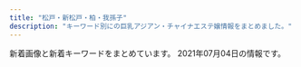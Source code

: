 ```yaml
---
title: "松戸・新松戸・柏・我孫子"
description: "キーワード別にの巨乳アジアン・チャイナエステ嬢情報をまとめました。"
---
```


新着画像と新着キーワードをまとめています。
2021年07月04日の情報です。

<DmmAffiliateIns />
<KeywordTable
  shops={
    [
    {
        "keywords": {
            "86": 5,
            "C": 2,
            "D": 5,
            "F": 2,
            "85": 4
        },
        "img_links": [
            "http://massage-est.com/images/tit2.jpg",
            "http://massage-est.com/images/fbt.jpg",
            "http://massage-est.com/images/cg04.jpg",
            "http://massage-est.com/images/top.jpg",
            "http://massage-est.com/images/sys.jpg",
            "http://massage-est.com/images/fla.jpg",
            "http://massage-est.com/images/fbf.jpg",
            "http://massage-est.com/images/tit5.jpg",
            "http://massage-est.com/images/cg03.jpg",
            "http://massage-est.com/images/tit1.jpg",
            "http://massage-est.com/images/cg051.jpg",
            "http://massage-est.com/images/cg01.jpg",
            "http://massage-est.com/images/cg041.jpg",
            "http://massage-est.com/images/no.png",
            "http://massage-est.com/images/tit4.jpg",
            "http://massage-est.com/images/tit3.jpg",
            "http://massage-est.com/images/cg02.jpg",
            "http://massage-est.com/images/cg06.jpg",
            "http://massage-est.com/images/cg05.jpg"
        ],
        "station": "JR\u67cf\u99c5\u897f\u53e3",
        "name": "\u30a8\u30f3\u30b8\u30a7\u30eb\u30d9\u30d3\u30fc",
        "url": "http://massage-est.com/"
    },
    {
        "name": "\u697d\u5712",
        "img_links": [
            "http://msg-rlx.com/images/s_staff.jpg",
            "http://msg-rlx.com/staff/an/01.jpg",
            "http://msg-rlx.com/images/shop01.jpg",
            "http://msg-rlx.com/images/shop03.jpg",
            "http://msg-rlx.com/staff/mimi/01.jpg",
            "http://msg-rlx.com/images/top.jpg",
            "http://msg-rlx.com/staff/mei/01.jpg",
            "http://msg-rlx.com/staff/rumi/01.jpg",
            "http://msg-rlx.com/images/s_news.jpg",
            "http://msg-rlx.com/images/s_pick.jpg",
            "http://msg-rlx.com/staff/ai/01.jpg",
            "http://msg-rlx.com/images/shop04.jpg",
            "http://msg-rlx.com/images/shop02.jpg",
            "http://msg-rlx.com/staff/saki/01.jpg"
        ],
        "url": "http://msg-rlx.com/",
        "keywords": {},
        "station": "JR\u677e\u6238\u99c5\u6771\u53e3"
    },
    {
        "name": "LOVER",
        "keywords": {
            "86": 1,
            "89": 1,
            "87": 1,
            "88": 1
        },
        "station": "JR\u65b0\u677e\u6238\u99c5",
        "img_links": [
            "http://es-candy.work/sp/images/sisu.jpg",
            "http://es-candy.work/sp/img/nanami1.jpg",
            "http://es-candy.work/sp/images/news.jpg",
            "http://es-candy.work/sp/images/tel.jpg",
            "http://es-candy.work/img/yui1.jpg",
            "http://es-candy.work/sp/images/int3.jpg",
            "http://es-candy.work/sp/images/head.jpg",
            "http://es-candy.work/images/sys2.jpg",
            "http://es-candy.work/images/int3.jpg",
            "http://es-candy.work/images/up.png",
            "http://es-candy.work/images/interior_t.jpg",
            "http://es-candy.work/images/rec1.jpg",
            "http://es-candy.work/images/news.jpg",
            "http://es-candy.work/images/sisu2.jpg",
            "http://es-candy.work/images/ac2.jpg",
            "http://es-candy.work/sp/menu/staff.jpg",
            "http://es-candy.work/sp/images/int2.jpg",
            "http://es-candy.work/sp/images/interior_t.jpg",
            "http://es-candy.work/sp/img/rina1.jpg",
            "http://es-candy.work/sp/images/newsb.jpg",
            "http://es-candy.work/sp/images/sys1.jpg",
            "http://es-candy.work/images/int1.jpg",
            "http://es-candy.work/sp/images/sys2.jpg",
            "http://es-candy.work/images/int2.jpg",
            "http://es-candy.work/sp/staff/nanami.jpg",
            "http://es-candy.work/sp/staff/yui.jpg",
            "http://es-candy.work/sp/images/ac2.jpg",
            "http://es-candy.work/sp/img/yui1.jpg",
            "http://es-candy.work/images/4.jpg",
            "http://es-candy.work/img/sati1.jpg",
            "http://es-candy.work/staff/nanami.jpg",
            "http://es-candy.work/sp/images/footer.jpg",
            "http://es-candy.work/img/nanami1.jpg",
            "http://es-candy.work/images/2.jpg",
            "http://es-candy.work/images/1.jpg",
            "http://es-candy.work/images/3.jpg",
            "http://es-candy.work/images/sisu1.jpg",
            "http://es-candy.work/staff/yui.jpg",
            "http://es-candy.work/sp/images/rec1.jpg",
            "http://es-candy.work/sp/images/staff_t.jpg",
            "http://es-candy.work/sp/staff/sati.jpg",
            "http://es-candy.work/sp/images/comment.jpg",
            "http://es-candy.work/images/sm.jpg",
            "http://es-candy.work/sp/menu/home.jpg",
            "http://es-candy.work/sp/menu/interior.jpg",
            "http://es-candy.work/sp/images/int4.jpg",
            "http://es-candy.work/images/tgirl.jpg",
            "http://es-candy.work/images/int4.jpg",
            "http://es-candy.work/images/staff_t.jpg",
            "http://es-candy.work/images/rec2.jpg",
            "http://es-candy.work/sp/img/sati1.jpg",
            "http://es-candy.work/staff/sati.jpg",
            "http://es-candy.work/images/tr.jpg",
            "http://es-candy.work/sp/images/topgirl.jpg",
            "http://es-candy.work/images/ac1.jpg",
            "http://es-candy.work/sp/images/top.jpg",
            "http://es-candy.work/staff/rina.jpg",
            "http://es-candy.work/sp/staff/rina.jpg",
            "http://es-candy.work/sp/images/pc.jpg",
            "http://es-candy.work/sp/images/rec2.jpg",
            "http://es-candy.work/images/sisu_t.jpg",
            "http://es-candy.work/img/rina1.jpg",
            "http://es-candy.work/images/sys1.jpg",
            "http://es-candy.work/sp/images/int1.jpg",
            "http://es-candy.work/images/head.jpg",
            "http://es-candy.work/sp/images/ac1.jpg"
        ],
        "url": "http://es-candy.work/"
    },
    {
        "keywords": {},
        "img_links": [],
        "url": "http://hi-msg.com/tomato2/",
        "name": "\u30c8\u30de\u30c8\uff5eTomato",
        "station": "JR\u677e\u6238\u99c5"
    },
    {
        "name": "\u30a2\u30ab\u30b9\u30ea\u3086\u304b\u308a",
        "img_links": [
            "http://www.e-lstar.com/staff/mimi/01.png",
            "http://www.e-lstar.com/staff/momo/01.png",
            "http://www.e-lstar.com/staff/emi/01.png",
            "http://www.e-lstar.com/staff/lee/01.png",
            "http://www.e-lstar.com/staff/yuka/01.png",
            "http://www.e-lstar.com/pic/top.jpg",
            "http://www.e-lstar.com/img/mess.png",
            "http://www.e-lstar.com/staff/miki/01.png",
            "http://www.e-lstar.com/img/head.png",
            "http://www.e-lstar.com/img/tea.png",
            "http://www.e-lstar.com/i/files/homeimg.jpg"
        ],
        "keywords": {
            "C": 9
        },
        "url": "http://www.e-lstar.com/",
        "station": "JR\u5357\u67cf\u99c5\u897f\u53e3"
    },
    {
        "keywords": {
            "89": 4,
            "C": 4,
            "91": 4,
            "D": 4,
            "H": 4,
            "87": 12,
            "84": 4,
            "85": 4,
            "86": 4,
            "E": 16
        },
        "img_links": [
            "http://www.rose.mensest.com/photo_news/upimg/29009609ca6e646a87_1.jpg",
            "http://www.rose.mensest.com/files/008.jpg",
            "http://www.rose.mensest.com/photo_news/upimg/29009609ca6e646a87_0.jpg",
            "http://www.rose.mensest.com/files/001.jpg",
            "http://www.rose.mensest.com/files/005.jpg",
            "http://www.rose.mensest.com/files/009.jpg",
            "http://www.rose.mensest.com/files/004.jpg",
            "http://www.rose.mensest.com/photo_news/upimg/7919160b5d669ba658_0.jpg",
            "http://www.rose.mensest.com/files/006.jpg",
            "http://www.rose.mensest.com/photo_news/upimg/8287760a31757c689c_0.jpg",
            "http://www.rose.mensest.com/files/003.jpg",
            "http://www.rose.mensest.com/files/002.jpg",
            "http://www.rose.mensest.com/photo_news/upimg/1587360c83ce622843_0.jpg"
        ],
        "name": "\u30ed\u30fc\u30ba\uff5eRose",
        "url": "http://www.rose.mensest.com/",
        "station": "JR\u6211\u5b6b\u5b50\u99c5\u5357\u53e3"
    },
    {
        "station": "JR\u677e\u6238\u99c5\u6771\u53e3",
        "img_links": [
            "http://pinky.ests.jp/photos/sites/41/2020/01/2020012717085182.jpg",
            "http://pinky.ests.jp/photos/sites/41/2019/01/2019012814280336.jpg",
            "http://pinky.ests.jp/photos/sites/41/2018/02/2018021903035949.jpg",
            "http://pinky.ests.jp/photos/sites/41/2018/05/2018050207171151.jpg",
            "http://pinky.ests.jp/photos/sites/41/2020/01/2020011013071732.jpg",
            "http://pinky.ests.jp/images/room2.jpg",
            "http://pinky.ests.jp/images/room4.jpg",
            "http://pinky.ests.jp/photos/sites/41/2020/07/2020073117282581.jpg",
            "http://pinky.ests.jp/photos/sites/41/2018/07/2018070506262885.jpg",
            "http://pinky.ests.jp/photos/sites/41/2018/12/2018122816184851.jpg",
            "http://pinky.ests.jp/images/s_staff.png",
            "http://pinky.ests.jp/photos/sites/41/2020/01/2020011013071324.jpg",
            "http://pinky.ests.jp/photos/sites/41/2020/12/2020122317221995.jpg",
            "http://pinky.ests.jp/photos/sites/41/2019/03/2019032615535586.jpg",
            "http://pinky.ests.jp/photos/sites/41/2019/01/2019011416495971.jpg",
            "http://pinky.ests.jp/photos/sites/41/2018/02/2018021503571459.jpg",
            "http://pinky.ests.jp/photos/sites/41/2018/05/2018051009221193.jpg",
            "http://pinky.ests.jp/images/s_link.png",
            "http://pinky.ests.jp/images/news.jpg",
            "http://pinky.ests.jp/photos/sites/41/2018/05/2018052106183295.jpg",
            "http://pinky.ests.jp/images/pick.jpg",
            "http://pinky.ests.jp/photos/sites/41/2021/01/2021010819010483.jpg",
            "http://pinky.ests.jp/photos/sites/41/2019/04/201904271525014.jpg",
            "http://pinky.ests.jp/photos/sites/41/2018/09/201809050707425.jpg",
            "http://pinky.ests.jp/photos/sites/41/2019/08/2019082212000482.jpg",
            "http://pinky.ests.jp/photos/sites/41/2020/03/202003311902414.jpg",
            "http://pinky.ests.jp/photos/sites/41/2020/03/2020032718060170.jpg",
            "http://pinky.ests.jp/photos/sites/41/2020/01/2020012318124421.jpg",
            "http://pinky.ests.jp/photos/sites/41/2018/02/2018021404565599.jpg",
            "http://pinky.ests.jp/photos/sites/41/2018/07/2018070904501423.jpg",
            "http://pinky.ests.jp/images/room3.jpg",
            "http://pinky.ests.jp/photos/sites/41/2020/08/2020080710524457.jpg",
            "http://pinky.ests.jp/photos/sites/41/2020/01/2020011612505779.jpg",
            "http://pinky.ests.jp/photos/sites/41/2019/08/2019082212025765.jpg",
            "http://pinky.ests.jp/photos/sites/41/2019/05/2019050315541711.jpg",
            "http://pinky.ests.jp/photos/sites/41/2021/02/2021020214092749.jpg",
            "http://pinky.ests.jp/images/room1.jpg",
            "http://pinky.ests.jp/photos/sites/41/2018/06/2018061105211179.jpg",
            "http://pinky.ests.jp/images/top.png",
            "http://pinky.ests.jp/photos/sites/41/2018/02/2018022305081948.jpg",
            "http://pinky.ests.jp/images/mobile.jpg",
            "http://pinky.ests.jp/images/girl-z2.jpg",
            "http://pinky.ests.jp/photos/sites/41/2018/05/2018052407323023.jpg",
            "http://pinky.ests.jp/photos/sites/41/2018/04/2018041109544793.jpg",
            "http://pinky.ests.jp/photos/sites/41/2019/08/2019080916421967.jpg",
            "http://pinky.ests.jp/images/girl-z1.jpg",
            "http://pinky.ests.jp/photos/sites/41/2021/05/2021051218305839.jpg",
            "http://pinky.ests.jp/photos/sites/41/2020/07/2020070113444471.jpg"
        ],
        "keywords": {
            "85": 11,
            "E": 2,
            "87": 5,
            "84": 1,
            "C": 53,
            "83": 5,
            "D": 18,
            "90": 1,
            "86": 7
        },
        "url": "http://pinky.ests.jp/",
        "name": "Pinky"
    },
    {
        "station": "JR\u5929\u738b\u53f0\u99c5\u5357\u53e3",
        "url": "http://www.sabotrnn.xyz/",
        "img_links": [
            "http://www.sabotrnn.xyz/uploads/210610/1-210610145K0555.jpg",
            "http://www.sabotrnn.xyz/static/picture/head.png",
            "http://www.sabotrnn.xyz/uploads/210610/1-210610145Z2V5.jpg",
            "http://www.sabotrnn.xyz/static/picture/ttl_pickup.png",
            "http://www.sabotrnn.xyz/static/picture/campaign_ani.png",
            "http://www.sabotrnn.xyz/static/picture/ttl_staff.png",
            "http://www.sabotrnn.xyz/static/picture/ttl_wnew.png",
            "http://www.sabotrnn.xyz/static/picture/ttl_girls.png",
            "http://www.sabotrnn.xyz/static/picture/ttl_mobile.png",
            "http://www.sabotrnn.xyz/uploads/210610/1-210610145R1920.jpg"
        ],
        "name": "\u591c\u685c",
        "keywords": {
            "C": 10,
            "\u4e73": 1
        }
    },
    {
        "name": "\u7652\u3057\u306e\u5bb6",
        "url": "http://iyashi-home.work/",
        "station": "JR\u65b0\u516b\u67f1\u99c5",
        "img_links": [
            "http://iyashi-home.work/img/new.jpg",
            "http://iyashi-home.work/img/sys.jpg",
            "http://iyashi-home.work/img/head.jpg",
            "http://iyashi-home.work/img/cam.jpg",
            "http://iyashi-home.work/img/botton.jpg",
            "http://iyashi-home.work/img/sta6.jpg",
            "http://iyashi-home.work/img/tel.jpg",
            "http://iyashi-home.work/img/sta5.jpg",
            "http://iyashi-home.work/img/sta7.jpg",
            "http://iyashi-home.work/img/news.jpg",
            "http://iyashi-home.work/img/pc.jpg",
            "http://iyashi-home.work/img/footbody.jpg"
        ],
        "keywords": {
            "E": 14,
            "C": 14,
            "D": 14
        }
    },
    {
        "keywords": {
            "89": 1,
            "86": 2,
            "85": 1,
            "C": 5,
            "88": 1
        },
        "name": "\u685c",
        "station": "JR\u65b0\u677e\u6238\u99c5",
        "img_links": [
            "http://g-rlx.info/images/tit_info.jpg",
            "http://g-rlx.info/images/index_08.jpg",
            "http://g-rlx.info/girl/girl02.jpg",
            "http://g-rlx.info/girl/girl05a.jpg",
            "http://g-rlx.info/girl/girl03.jpg",
            "http://g-rlx.info/images/index_04.jpg",
            "http://g-rlx.info/images/index_02.jpg",
            "http://g-rlx.info/girl/girl01.jpg",
            "http://g-rlx.info/images/tit_staff.jpg",
            "http://g-rlx.info/girl/girl06.jpg",
            "http://g-rlx.info/images/sys_12.jpg",
            "http://g-rlx.info/images/index_13.jpg",
            "http://g-rlx.info/girl/01.jpg",
            "http://g-rlx.info/images/index_05.jpg",
            "http://g-rlx.info/images/index_11.jpg",
            "http://g-rlx.info/images/tit_sys.jpg",
            "http://g-rlx.info/images/index_06.jpg",
            "http://g-rlx.info/images/rec_12.jpg",
            "http://g-rlx.info/girl/00.jpg",
            "http://g-rlx.info/images/tit_link.jpg",
            "http://g-rlx.info/images/tit_acc.jpg",
            "http://g-rlx.info/images/index_07.jpg",
            "http://g-rlx.info/images/index_09.jpg",
            "http://g-rlx.info/images/info.jpg",
            "http://g-rlx.info/images/tit_infomaiton.jpg",
            "http://g-rlx.info/images/index_14.jpg"
        ],
        "url": "http://g-rlx.info/"
    },
    {
        "name": "Rose Sea",
        "img_links": [
            "http://rosesea.info/img/s7.jpg",
            "http://rosesea.info/i/img/sta9.jpg",
            "http://rosesea.info/i/img/sta7.jpg",
            "http://rosesea.info/i/img/sta3.jpg",
            "http://rosesea.info/img/sta1.jpg",
            "http://rosesea.info/i/img/sta12.jpg",
            "http://rosesea.info/img/sta6.jpg",
            "http://rosesea.info/img/st13.jpg",
            "http://rosesea.info/img/fla.jpg",
            "http://rosesea.info/i/img/sta13.jpg",
            "http://rosesea.info/i/img/sta10.jpg",
            "http://rosesea.info/img/st05.jpg",
            "http://rosesea.info/img/st1.jpg",
            "http://rosesea.info/i/img/sta6.jpg",
            "http://rosesea.info/i/img/sta4.jpg",
            "http://rosesea.info/img/s8.jpg",
            "http://rosesea.info/img/s13.jpg",
            "http://rosesea.info/img/st7.jpg",
            "http://rosesea.info/img/sta5.jpg",
            "http://rosesea.info/i/img/r3.jpg",
            "http://rosesea.info/img/botton.jpg",
            "http://rosesea.info/img/sta10.jpg",
            "http://rosesea.info/img/s9.jpg",
            "http://rosesea.info/img/sta9.jpg",
            "http://rosesea.info/i/img/sta5.jpg",
            "http://rosesea.info/img/s5.jpg",
            "http://rosesea.info/img/sta7.jpg",
            "http://rosesea.info/img/sta3.jpg",
            "http://rosesea.info/img/st8.jpg",
            "http://rosesea.info/img/sta8.jpg",
            "http://rosesea.info/img/st5.jpg",
            "http://rosesea.info/img/sta12.jpg",
            "http://rosesea.info/img/sta11.jpg",
            "http://rosesea.info/img/mo.png",
            "http://rosesea.info/img/r9.jpg",
            "http://rosesea.info/img/st4.jpg",
            "http://rosesea.info/img/st12.jpg",
            "http://rosesea.info/i/img/sta8.jpg",
            "http://rosesea.info/img/s11.jpg",
            "http://rosesea.info/img/s10.jpg",
            "http://rosesea.info/i/img/r2.jpg",
            "http://rosesea.info/img/st10.jpg",
            "http://rosesea.info/img/st6.jpg",
            "http://rosesea.info/i/img/r4.jpg",
            "http://rosesea.info/img/s6.jpg",
            "http://rosesea.info/img/st11.jpg",
            "http://rosesea.info/i/img/acc.jpg",
            "http://rosesea.info/i/img/sta2.jpg",
            "http://rosesea.info/img/sta4.jpg",
            "http://rosesea.info/i/img/r1.jpg",
            "http://rosesea.info/img/st9.jpg",
            "http://rosesea.info/i/img/sta1.jpg",
            "http://rosesea.info/i/img/sta11.jpg",
            "http://rosesea.info/img/st3.jpg",
            "http://rosesea.info/img/s12.jpg",
            "http://rosesea.info/img/sta13.jpg"
        ],
        "station": "JR\u65b0\u677e\u6238\u99c5",
        "url": "http://rosesea.info/",
        "keywords": {
            "88": 1,
            "F": 1,
            "84": 2,
            "87": 2,
            "C": 21,
            "D": 7,
            "E": 2,
            "86": 7
        }
    },
    {
        "url": "https://koyuki-room.ests.jp/",
        "name": "\u5c0f\u96ea\u306e\u90e8\u5c4b",
        "station": "JR\u677e\u6238\u99c5\u6771\u53e3",
        "keywords": {
            "87": 4,
            "C": 12,
            "86": 8,
            "D": 12
        },
        "img_links": [
            "https://koyuki-room.ests.jp/photos/sites/77/2021/06/202106251713151.jpeg",
            "https://koyuki-room.ests.jp/images/pagetop.png",
            "https://koyuki-room.ests.jp/images/service2.jpg",
            "https://koyuki-room.ests.jp/photos/sites/77/2020/11/2020111107322026.jpg",
            "https://koyuki-room.ests.jp/images/sp_img_teaser.jpg",
            "https://koyuki-room.ests.jp/images/mainimg.jpg",
            "https://koyuki-room.ests.jp/images/service1.jpg",
            "https://koyuki-room.ests.jp/images/service3.jpg",
            "https://koyuki-room.ests.jp/images/service4.jpg",
            "https://koyuki-room.ests.jp/photos/sites/77/2020/11/202011110732216.jpg",
            "https://koyuki-room.ests.jp/images/img_teaser.jpg",
            "https://koyuki-room.ests.jp/images/sp_mainimg.jpg"
        ]
    },
    {
        "url": "http://ikoi-teien.info/",
        "img_links": [
            "http://ikoi-teien.info/images/a10.jpg",
            "http://ikoi-teien.info/images/a09.jpg",
            "http://ikoi-teien.info/images/s2.jpg",
            "http://ikoi-teien.info/images/a06.jpg",
            "http://ikoi-teien.info/images/s1.jpg",
            "http://ikoi-teien.info/images/g1.jpg",
            "http://ikoi-teien.info/images/top.jpg",
            "http://ikoi-teien.info/images/g0.jpg",
            "http://ikoi-teien.info/images/a07.jpg",
            "http://ikoi-teien.info/images/mobile.jpg",
            "http://ikoi-teien.info/images/zi_staff.png",
            "http://ikoi-teien.info/images/1.jpg",
            "http://ikoi-teien.info/images/tisato.jpg"
        ],
        "station": "JR\u677e\u6238\u99c5\u6771\u53e3",
        "name": "\u61a9\u3044\u306e\u5ead\u5712",
        "keywords": {
            "C": 8
        }
    },
    {
        "name": "\u3072\u3068\u3081\u307c\u308c",
        "url": "http://www.a-hitomebore.info/",
        "img_links": [
            "http://www.a-hitomebore.info/img/sizuka-s.jpg",
            "http://www.a-hitomebore.info/img/m5.jpg",
            "http://www.a-hitomebore.info/img/room-4.jpg",
            "http://www.a-hitomebore.info/img/m6.jpg",
            "http://www.a-hitomebore.info/img/m2.jpg",
            "http://www.a-hitomebore.info/img/aya-s.jpg",
            "http://www.a-hitomebore.info/img/room-6.jpg",
            "http://www.a-hitomebore.info/img/m3.jpg",
            "http://www.a-hitomebore.info/img/room-2.jpg",
            "http://www.a-hitomebore.info/img/room-3.jpg",
            "http://www.a-hitomebore.info/img/kina.jpg",
            "http://www.a-hitomebore.info/img/acc.jpg",
            "http://www.a-hitomebore.info/img/kina03.jpg",
            "http://www.a-hitomebore.info/img/sizuka.jpg",
            "http://www.a-hitomebore.info/img/aya.jpg",
            "http://www.a-hitomebore.info/img/r01.jpg",
            "http://www.a-hitomebore.info/img/room-1.jpg",
            "http://www.a-hitomebore.info/img/m4.jpg",
            "http://www.a-hitomebore.info/img/m1.jpg",
            "http://www.a-hitomebore.info/img/room-5.jpg",
            "http://www.a-hitomebore.info/img/kina-s.jpg",
            "http://www.a-hitomebore.info/img/head.jpg",
            "http://www.a-hitomebore.info/img/sys.jpg",
            "http://www.a-hitomebore.info/img/flash.jpg",
            "http://www.a-hitomebore.info/img/bodyr.jpg",
            "http://www.a-hitomebore.info/img/photo.jpg"
        ],
        "keywords": {},
        "station": "JR\u65b0\u516b\u67f1\u99c5"
    },
    {
        "url": "http://mitsuka.ests.jp/",
        "station": "\u6d41\u5c71\u304a\u304a\u305f\u304b\u306e\u68ee\u99c5\u6771\u53e3",
        "name": "\u871c\u82b1\uff5e\u307f\u3064\u304b\uff5e",
        "img_links": [
            "http://mitsuka.ests.jp/photos/sites/20/2021/05/2021050606063964.jpg",
            "http://mitsuka.ests.jp/images/mobile.jpg",
            "http://mitsuka.ests.jp/photos/sites/20/2019/10/2019100207010087.jpg",
            "http://mitsuka.ests.jp/images/top.png",
            "http://mitsuka.ests.jp/photos/sites/20/2021/06/202106190717361.jpg",
            "http://mitsuka.ests.jp/images/news.png",
            "http://mitsuka.ests.jp/photos/sites/20/2021/04/202104060341481.jpg",
            "http://mitsuka.ests.jp/photos/sites/20/2020/10/2020102808032533.jpg",
            "http://mitsuka.ests.jp/photos/sites/20/2021/05/2021052108460024.jpg",
            "http://mitsuka.ests.jp/photos/sites/20/2021/01/2021011904014642.jpg",
            "http://mitsuka.ests.jp/photos/sites/20/2019/12/2019121608040655.jpg",
            "http://mitsuka.ests.jp/images/room4.jpg",
            "http://mitsuka.ests.jp/images/s_link.png",
            "http://mitsuka.ests.jp/photos/sites/20/2020/12/2020120104590314.jpg",
            "http://mitsuka.ests.jp/photos/sites/20/2019/10/2019100207010162.jpg",
            "http://mitsuka.ests.jp/images/room1.jpg",
            "http://mitsuka.ests.jp/photos/sites/20/2020/02/2020022006113363.jpg",
            "http://mitsuka.ests.jp/images/s3.jpg",
            "http://mitsuka.ests.jp/photos/sites/20/2021/03/2021030906423794.jpg",
            "http://mitsuka.ests.jp/photos/sites/20/2021/06/2021060707003034.jpg",
            "http://mitsuka.ests.jp/images/s1.jpg",
            "http://mitsuka.ests.jp/images/s_staff.png",
            "http://mitsuka.ests.jp/photos/sites/20/2020/01/2020011406585124.jpg",
            "http://mitsuka.ests.jp/images/room2.jpg",
            "http://mitsuka.ests.jp/photos/sites/20/2021/05/2021052508403691.jpg",
            "http://mitsuka.ests.jp/images/room3.jpg",
            "http://mitsuka.ests.jp/photos/sites/20/2021/04/2021041902441476.jpg",
            "http://mitsuka.ests.jp/photos/sites/20/2021/03/2021032604093987.jpg",
            "http://mitsuka.ests.jp/photos/sites/20/2021/04/2021042706411134.jpg",
            "http://mitsuka.ests.jp/photos/sites/20/2021/03/2021031705374973.jpg",
            "http://mitsuka.ests.jp/photos/sites/20/2020/07/2020072003581899.jpg",
            "http://mitsuka.ests.jp/photos/sites/20/2020/06/202006080219203.jpg",
            "http://mitsuka.ests.jp/photos/sites/20/2021/03/2021033108561634.jpg",
            "http://mitsuka.ests.jp/photos/sites/20/2019/12/2019121608053268.jpg",
            "http://mitsuka.ests.jp/photos/sites/20/2020/10/2020100907545181.jpg",
            "http://mitsuka.ests.jp/photos/sites/20/2020/06/2020062205143284.jpg"
        ],
        "keywords": {
            "85": 208,
            "83": 52,
            "86": 208,
            "87": 182,
            "D": 546,
            "E": 104
        }
    },
    {
        "name": "DANCIA\u30fb\u30c0\u30f3\u30b7\u30a2",
        "img_links": [
            "http://dancia.jpn.mn/photos/sites/9/2020/04/2020042408430995.jpg",
            "http://dancia.jpn.mn/images/ac1.jpg",
            "http://dancia.jpn.mn/images/ac2.jpg",
            "http://dancia.jpn.mn/images/s_news.jpg",
            "http://dancia.jpn.mn/images/mobile.jpg",
            "http://dancia.jpn.mn/photos/sites/9/2021/05/2021050510062589.jpg",
            "http://dancia.jpn.mn/photos/sites/9/2019/12/2019121103543190.jpg",
            "http://dancia.jpn.mn/images/ac3.jpg",
            "http://dancia.jpn.mn/photos/sites/9/2020/11/2020112204312015.jpg",
            "http://dancia.jpn.mn/photos/sites/9/2020/03/2020031809251250.jpg",
            "http://dancia.jpn.mn/photos/sites/9/2021/05/2021051108365166.jpg",
            "http://dancia.jpn.mn/photos/sites/9/2020/07/2020072708591274.jpg",
            "http://dancia.jpn.mn/images/mani.jpg",
            "http://dancia.jpn.mn/photos/sites/9/2019/07/2019071209385613.jpg",
            "http://dancia.jpn.mn/photos/sites/9/2020/02/2020020205030398.jpg",
            "http://dancia.jpn.mn/images/end.png",
            "http://dancia.jpn.mn/images/gomen.png",
            "http://dancia.jpn.mn/photos/sites/9/2020/01/2020012108370285.jpg",
            "http://dancia.jpn.mn/photos/sites/9/2019/06/2019060409043017.jpg",
            "http://dancia.jpn.mn/photos/sites/9/2021/04/2021040107064414.jpg",
            "http://dancia.jpn.mn/photos/sites/9/2019/09/2019091505325486.jpg",
            "http://dancia.jpn.mn/images/top.jpg",
            "http://dancia.jpn.mn/photos/sites/9/2019/11/201911011036291.jpg",
            "http://dancia.jpn.mn/photos/sites/9/2019/10/2019101103155953.jpg",
            "http://dancia.jpn.mn/photos/sites/9/2018/05/2018052710251710.jpg",
            "http://dancia.jpn.mn/images/s_link.jpg",
            "http://menlog.net/link/menlog8831.jpg",
            "http://dancia.jpn.mn/photos/sites/9/2019/10/2019102106430389.jpg",
            "http://dancia.jpn.mn/photos/sites/9/2019/02/2019022003132234.jpg",
            "http://dancia.jpn.mn/images/s_staff.jpg",
            "http://dancia.jpn.mn/images/ac4.jpg",
            "http://dancia.jpn.mn/photos/sites/9/2019/05/2019051305315589.jpg",
            "http://dancia.jpn.mn/photos/sites/9/2020/10/2020103009120834.jpg",
            "http://dancia.jpn.mn/images/s_concept.png",
            "http://dancia.jpn.mn/images/s_information.png"
        ],
        "station": "JR\u67cf\u99c5\u6771\u53e3",
        "keywords": {
            "E": 4,
            "C": 2,
            "D": 32,
            "86": 16,
            "84": 4,
            "85": 6,
            "87": 12
        },
        "url": "http://dancia.jpn.mn/"
    },
    {
        "keywords": {
            "86": 2,
            "D": 3,
            "88": 1
        },
        "img_links": [
            "http://aicomon.xyz/uploads/210405/1-2104051H21N45.jpg",
            "http://aicomon.xyz/uploads/allimg/210222/1-2102221K144L3.png",
            "http://aicomon.xyz/uploads/210405/1-2104051H30X20.jpg",
            "http://aicomon.xyz/uploads/210405/1-2104051H4034V.jpg"
        ],
        "url": "http://aicomon.xyz/",
        "name": "Jessica",
        "station": "\u5357\u6d41\u5c71\u99c5A2\u51fa\u53e3"
    },
    {
        "keywords": {},
        "name": "\u697d\u697d",
        "url": "http://raku.est-u.com/",
        "img_links": [
            "http://raku.est-u.com/images/index_02.png",
            "http://raku.est-u.com/staff/haru2.jpg",
            "http://raku.est-u.com/staff/yuri2.jpg",
            "http://raku.est-u.com/staff/riri.jpg",
            "http://raku.est-u.com/staff/ai.jpg",
            "http://raku.est-u.com/images/index_11.png",
            "http://raku.est-u.com/images/faq.png",
            "http://raku.est-u.com/images/index_07.png",
            "http://raku.est-u.com/images/s4.jpg",
            "http://raku.est-u.com/images/index_14.png",
            "http://raku.est-u.com/staff/risa2.jpg",
            "http://raku.est-u.com/images/s1.jpg",
            "http://raku.est-u.com/staff/aya.jpg",
            "http://raku.est-u.com/images/s3.jpg",
            "http://raku.est-u.com/staff/haru.jpg",
            "http://raku.est-u.com/images/index_10.png",
            "http://raku.est-u.com/images/staff.png",
            "http://raku.est-u.com/staff/momo.jpg",
            "http://raku.est-u.com/images/index_04.png",
            "http://raku.est-u.com/staff/1.jpg",
            "http://raku.est-u.com/staff/yuri.jpg",
            "http://raku.est-u.com/staff/risa.jpg",
            "http://raku.est-u.com/images/index3_10.png",
            "http://raku.est-u.com/images/index_09.png",
            "http://raku.est-u.com/images/index_06.png",
            "http://raku.est-u.com/images/index_16.png",
            "http://raku.est-u.com/images/index_08.png",
            "http://raku.est-u.com/images/index_15.png",
            "http://raku.est-u.com/images/s2.jpg",
            "http://raku.est-u.com/images/index_05.png",
            "http://raku.est-u.com/images/index2_10.png"
        ],
        "station": "\u516b\u67f1\u99c5"
    },
    {
        "img_links": [
            "http://es-kirara.work/images/2.jpg",
            "http://es-kirara.work/images/info.png",
            "http://es-kirara.work/images/sys1.png",
            "http://es-kirara.work/images/b2.jpg",
            "http://es-kirara.work/images/1.jpg",
            "http://es-kirara.work/images/s1.png",
            "http://es-kirara.work/img/sakura1.jpg",
            "http://es-kirara.work/images/3.jpg",
            "http://es-kirara.work/images/head.jpg",
            "http://es-kirara.work/images/4.jpg",
            "http://es-kirara.work/images/tel.jpg",
            "http://es-kirara.work/img/miho1.jpg",
            "http://es-kirara.work/images/sys2.png",
            "http://es-kirara.work/images/staff_t.jpg",
            "http://es-kirara.work/images/int1.png",
            "http://es-kirara.work/images/mobile.jpg",
            "http://es-kirara.work/images/int2.png",
            "http://es-kirara.work/img/sayuri1.jpg",
            "http://es-kirara.work/images/interior_t.jpg",
            "http://es-kirara.work/images/news.jpg",
            "http://es-kirara.work/img/mimi1.jpg",
            "http://es-kirara.work/images/b1.jpg"
        ],
        "keywords": {},
        "name": "\u697d\u5712\uff5e\u3042\u308f\u308f",
        "station": "\u5357\u6d41\u5c71\u99c5A2\u51fa\u53e3",
        "url": "http://es-kirara.work/"
    },
    {
        "name": "\u30c0\u30a4\u30e4\u30e2\u30f3\u30c9",
        "img_links": [
            "http://ddiamond.work/images/head.jpg",
            "http://ddiamond.work/images/rec2.jpg",
            "http://ddiamond.work/img/yaya1.jpg",
            "http://ddiamond.work/images/sys1.jpg",
            "http://ddiamond.work/images/rec1.jpg",
            "http://ddiamond.work/img/susu1.jpg",
            "http://ddiamond.work/images/news.jpg",
            "http://ddiamond.work/images/ta.jpg",
            "http://ddiamond.work/images/interior_t.jpg",
            "http://ddiamond.work/images/int2.jpg",
            "http://ddiamond.work/images/tel.jpg",
            "http://ddiamond.work/images/2.jpg",
            "http://ddiamond.work/images/int1.jpg",
            "http://ddiamond.work/img/koko1.jpg",
            "http://ddiamond.work/images/1.jpg",
            "http://ddiamond.work/images/4.jpg",
            "http://ddiamond.work/images/staff_t.jpg"
        ],
        "url": "http://ddiamond.work/",
        "station": "JR\u5357\u6d41\u5c71\u99c5\u5317\u53e3",
        "keywords": {}
    },
    {
        "img_links": [
            "http://www.sh-schunxianr.xyz/uploads/210121/1-210121110Z4S6.jpg",
            "http://www.sh-schunxianr.xyz/uploads/210322/1-2103220U234Q4.jpg",
            "http://www.sh-schunxianr.xyz/uploads/180620/1-1P62010154K00.png",
            "http://www.sh-schunxianr.xyz/templets/default/picture/head.jpg",
            "http://www.sh-schunxianr.xyz/uploads/180620/1-1P62010193X63.jpg",
            "http://www.sh-schunxianr.xyz/uploads/210602/1-2106021II6436.jpg",
            "http://www.sh-schunxianr.xyz/uploads/210127/1-21012G03RR51.jpg",
            "http://www.sh-schunxianr.xyz/templets/default/picture/interior_t.jpg",
            "http://www.sh-schunxianr.xyz/uploads/210331/1-2103311A430919.jpg",
            "http://www.sh-schunxianr.xyz/templets/default/picture/news.jpg",
            "http://www.sh-schunxianr.xyz/templets/default/picture/rec1.png",
            "http://www.sh-schunxianr.xyz/uploads/210421/1-210421131915c6.jpg",
            "http://www.sh-schunxianr.xyz/uploads/200921/1-2009211254023P.jpg",
            "http://www.sh-schunxianr.xyz/templets/default/picture/staff_t.jpg",
            "http://www.sh-schunxianr.xyz/uploads/181211/1-1Q2111433162D.jpg"
        ],
        "station": "\u5e38\u76e4\u5e73\u99c5\u5357\u53e3",
        "name": "\u6843\u82b1\u5eb5 -\u3068\u3046\u304b\u3042\u3093-",
        "keywords": {},
        "url": "http://www.sh-schunxianr.xyz/"
    },
    {
        "name": "No.1 -\u30ca\u30f3\u30d0\u30fc\u30ef\u30f3-",
        "station": "\u938c\u30f6\u8c37\u99c5\u6771\u53e3",
        "url": "http://www.no1-massage.xyz/",
        "img_links": [
            "http://www.no1-massage.xyz/files/022.jpg",
            "http://www.no1-massage.xyz/images/top.png",
            "http://www.no1-massage.xyz/files/032-02.jpg",
            "http://www.no1-massage.xyz/files/037.jpg",
            "http://www.no1-massage.xyz/files/035.jpg",
            "http://www.no1-massage.xyz/files/025-02.jpg",
            "http://www.no1-massage.xyz/files/024-02.jpg",
            "http://www.no1-massage.xyz/images/news.jpg",
            "http://www.no1-massage.xyz/files/029-02.jpg",
            "http://www.no1-massage.xyz/files/012-02.jpg",
            "http://www.no1-massage.xyz/files/028.jpg",
            "http://www.no1-massage.xyz/files/020-02.jpg",
            "http://www.no1-massage.xyz/files/036-02.jpg",
            "http://www.no1-massage.xyz/files/030-02.jpg",
            "http://www.no1-massage.xyz/files/020.jpg",
            "http://www.no1-massage.xyz/files/037-02.jpg",
            "http://www.no1-massage.xyz/files/036.jpg",
            "http://www.no1-massage.xyz/files/026-02.jpg",
            "http://www.no1-massage.xyz/files/012.jpg",
            "http://www.no1-massage.xyz/images/link_s.png",
            "http://www.no1-massage.xyz/files/030.jpg",
            "http://www.no1-massage.xyz/files/026.jpg",
            "http://www.no1-massage.xyz/files/035-02.jpg",
            "http://www.no1-massage.xyz/files/032.jpg",
            "http://www.no1-massage.xyz/files/027.jpg",
            "http://www.no1-massage.xyz/files/034-02.jpg",
            "http://www.no1-massage.xyz/files/033-02.jpg",
            "http://www.no1-massage.xyz/files/017.jpg",
            "http://www.no1-massage.xyz/files/021.jpg",
            "http://www.no1-massage.xyz/files/034.jpg",
            "http://www.no1-massage.xyz/files/028-02.jpg",
            "http://www.no1-massage.xyz/files/017-02.jpg",
            "http://www.no1-massage.xyz/files/025.jpg",
            "http://www.no1-massage.xyz/files/027-02.jpg",
            "http://www.no1-massage.xyz/files/033.jpg",
            "http://www.no1-massage.xyz/files/022-02.jpg",
            "http://www.no1-massage.xyz/files/029.jpg",
            "http://www.no1-massage.xyz/files/024.jpg",
            "http://www.no1-massage.xyz/images/staff_s.png",
            "http://www.no1-massage.xyz/files/021-02.jpg"
        ],
        "keywords": {
            "84": 2,
            "F": 2,
            "86": 12,
            "D": 26,
            "83": 4,
            "87": 14,
            "88": 2,
            "85": 2,
            "C": 8
        }
    },
    {
        "img_links": [
            "http://xn--vckg5a5c7c8c1czd.biz/img/rect.jpg",
            "http://xn--vckg5a5c7c8c1czd.biz/img/lint.jpg",
            "http://xn--vckg5a5c7c8c1czd.biz/img/acct.jpg",
            "http://xn--vckg5a5c7c8c1czd.biz/img/ro1.jpg",
            "http://xn--vckg5a5c7c8c1czd.biz/img/cg71.jpg",
            "http://xn--vckg5a5c7c8c1czd.biz/img/cg1.jpg",
            "http://xn--vckg5a5c7c8c1czd.biz/img/cg5.jpg",
            "http://xn--vckg5a5c7c8c1czd.biz/img/cg10.jpg",
            "http://xn--vckg5a5c7c8c1czd.biz/img/bb.png",
            "http://xn--vckg5a5c7c8c1czd.biz/img/cg8.jpg",
            "http://xn--vckg5a5c7c8c1czd.biz/img/syst.jpg",
            "http://xn--vckg5a5c7c8c1czd.biz/img/cg7.jpg",
            "http://xn--vckg5a5c7c8c1czd.biz/img/cg2.jpg",
            "http://xn--vckg5a5c7c8c1czd.biz/img/top.jpg",
            "http://a.ests.jp/sakura/wp-content/uploads/sites/35/2021/06/cg6-194x300.jpg",
            "http://xn--vckg5a5c7c8c1czd.biz/img/r3.jpg",
            "http://xn--vckg5a5c7c8c1czd.biz/img/stat.jpg",
            "http://xn--vckg5a5c7c8c1czd.biz/img/r2.jpg",
            "http://xn--vckg5a5c7c8c1czd.biz/img/cg3.jpg",
            "http://xn--vckg5a5c7c8c1czd.biz/img/r1.jpg",
            "http://xn--vckg5a5c7c8c1czd.biz/img/cg51.jpg",
            "http://xn--vckg5a5c7c8c1czd.biz/img/cg9.jpg",
            "http://a.ests.jp/sakura/wp-content/uploads/sites/35/2021/05/cg3-1-194x300.jpg",
            "http://xn--vckg5a5c7c8c1czd.biz/img/r4.jpg",
            "http://xn--vckg5a5c7c8c1czd.biz/img/cg6.jpg",
            "http://xn--vckg5a5c7c8c1czd.biz/img/root.jpg"
        ],
        "keywords": {
            "E": 1,
            "D": 8,
            "86": 9
        },
        "url": "http://xn--vckg5a5c7c8c1czd.biz/",
        "name": "\u685c",
        "station": "JR\u677e\u6238\u99c5\u6771\u53e3"
    },
    {
        "url": "http://sweety-est.xyz/",
        "station": "JR\u6211\u5b6b\u5b50\u99c5\u5317\u53e3",
        "name": "\u30cb\u30e3\u30f3\u30cb\u30e3\u30f3",
        "keywords": {
            "86": 21,
            "D": 2
        },
        "img_links": [
            "http://sweety-est.xyz/images/cg14.jpg",
            "http://sweety-est.xyz/images/cg10.jpg",
            "http://sweety-est.xyz/images/cg01.jpg",
            "http://sweety-est.xyz/images/20040.jpg",
            "http://sweety-est.xyz/images/cg05.jpg",
            "http://sweety-est.xyz/images/cg06.jpg",
            "http://sweety-est.xyz/images/cg03.jpg",
            "http://sweety-est.xyz/images/cg11.jpg",
            "http://sweety-est.xyz/images/cg07.jpg",
            "http://sweety-est.xyz/images/cg02.jpg",
            "http://sweety-est.xyz/images/ri.jpg",
            "http://sweety-est.xyz/images/now-printing.jpg",
            "http://sweety-est.xyz/images/8831.jpg",
            "http://sweety-est.xyz/images/cg12.jpg",
            "http://sweety-est.xyz/images/cg08.jpg",
            "http://sweety-est.xyz/images/mi.jpg"
        ]
    },
    {
        "station": "\u516b\u67f1\u99c5\u5357\u53e3",
        "url": "http://romantic-est.com/",
        "name": "STEKLA \uff5e\u30b9\u30c6\u30e9\uff5e",
        "img_links": [
            "http://romantic-est.com/images/sw_home.png",
            "http://romantic-est.com/images/con03.jpg",
            "http://romantic-est.com/images/con02.jpg",
            "http://romantic-est.com/images/con01.jpg",
            "http://romantic-est.com/images/mainvisual_01_s.jpg",
            "http://romantic-est.com/images/mainvisual_01.jpg",
            "http://romantic-est.com/images/head_therapist.jpg",
            "http://romantic-est.com/images/head_interior.jpg",
            "http://romantic-est.com/images/icon_new.png",
            "http://romantic-est.com/images/trigger.jpg",
            "http://romantic-est.com/images/cg01.jpg",
            "http://romantic-est.com/images/cg02.jpg",
            "http://romantic-est.com/images/sw_tel.png"
        ],
        "keywords": {}
    },
    {
        "img_links": [
            "http://ran.est.cm/photos/sites/67/2020/09/2020091805522177.jpg",
            "http://ran.est.cm/photos/sites/67/2020/07/2020070605424075.jpg",
            "http://ran.est.cm/images/girl-z1.jpg",
            "http://ran.est.cm/images/room3.jpg",
            "http://ran.est.cm/photos/sites/67/2020/07/2020070605425221.jpg",
            "http://ran.est.cm/images/room2.jpg",
            "http://ran.est.cm/images/top.jpg",
            "http://ran.est.cm/images/room4.jpg",
            "http://ran.est.cm/images/s_staff.png",
            "http://ran.est.cm/photos/sites/67/2020/07/2020071705010645.jpg",
            "http://ran.est.cm/photos/sites/67/2020/07/2020070605425151.jpg",
            "http://ran.est.cm/images/girl-z2.jpg",
            "http://ran.est.cm/images/s_mobile.png",
            "http://ran.est.cm/images/s_news.png",
            "http://ran.est.cm/photos/sites/67/2020/07/2020070605425355.jpg",
            "http://ran.est.cm/photos/sites/67/2020/10/2020102102090322.jpg",
            "http://ran.est.cm/images/room1.jpg",
            "http://ran.est.cm/images/s_pick.png",
            "http://ran.est.cm/images/service.jpg"
        ],
        "station": "JR\u5929\u738b\u53f0\u99c5\u5357\u53e3",
        "name": "\u862d\u306e\u82b1",
        "url": "http://ran.est.cm/",
        "keywords": {
            "D": 6,
            "E": 1,
            "C": 14,
            "86": 3,
            "88": 2,
            "87": 2
        }
    },
    {
        "url": "http://www.waflow.work/",
        "img_links": [
            "http://www.waflow.work/images/news.jpg",
            "http://www.waflow.work/img/kana1.jpg",
            "http://www.waflow.work/images/4.jpg",
            "http://www.waflow.work/staff/yuyu.jpg",
            "http://www.waflow.work/images/5.jpg",
            "http://www.waflow.work/staff/miyuki.jpg",
            "http://www.waflow.work/img/miyuki1.jpg",
            "http://www.waflow.work/images/int2.png",
            "http://www.waflow.work/images/ta.png",
            "http://www.waflow.work/images/1.jpg",
            "http://www.waflow.work/staff/rina.jpg",
            "http://www.waflow.work/images/mobile.png",
            "http://www.waflow.work/images/3.jpg",
            "http://www.waflow.work/staff/kana.jpg",
            "http://www.waflow.work/images/head.jpg",
            "http://www.waflow.work/img/yuyu1.jpg",
            "http://www.waflow.work/images/int1.png",
            "http://www.waflow.work/images/rec.png",
            "http://www.waflow.work/images/staff_t.jpg",
            "http://www.waflow.work/images/interior_t.jpg",
            "http://www.waflow.work/img/rina1.jpg",
            "http://www.waflow.work/images/sys.png",
            "http://www.waflow.work/images/tg.jpg"
        ],
        "name": "\u6c34\u306e\u82b1",
        "station": "\u307f\u306e\u308a\u53f0\u99c5\u5357\u53e3",
        "keywords": {}
    },
    {
        "station": "\u521d\u5bcc\u99c5",
        "name": "\u82b1\u3088\u308a",
        "img_links": [
            "http://sakura-sakura.work/sp/img/s1.jpg",
            "http://sakura-sakura.work/sp/img/s2.jpg",
            "http://sakura-sakura.work/img/s4.jpg",
            "http://sakura-sakura.work/sp/img/s7.jpg",
            "http://sakura-sakura.work/img/sta4.jpg",
            "http://sakura-sakura.work/img/st6.jpg",
            "http://sakura-sakura.work/img/fla1.jpg",
            "http://sakura-sakura.work/sp/img/info.jpg",
            "http://sakura-sakura.work/img/s5.jpg",
            "http://sakura-sakura.work/img/st5.jpg",
            "http://sakura-sakura.work/sp/img/botton.jpg",
            "http://sakura-sakura.work/sp/img/p9.jpg",
            "http://sakura-sakura.work/sp/img/time.jpg",
            "http://sakura-sakura.work/img/sta1.jpg",
            "http://sakura-sakura.work/img/s1.jpg",
            "http://sakura-sakura.work/sp/img/t-o.jpg",
            "http://sakura-sakura.work/img/fla2.jpg",
            "http://sakura-sakura.work/sp/img/pic.jpg",
            "http://sakura-sakura.work/img/sta5.jpg",
            "http://sakura-sakura.work/img/sta2.jpg",
            "http://sakura-sakura.work/img/st4.jpg",
            "http://sakura-sakura.work/sp/img/s5.jpg",
            "http://sakura-sakura.work/img/st3.jpg",
            "http://sakura-sakura.work/img/sta6.jpg",
            "http://sakura-sakura.work/img/s2.jpg",
            "http://sakura-sakura.work/sp/img/sys.jpg",
            "http://sakura-sakura.work/img/nos.jpg",
            "http://sakura-sakura.work/img/fla3.jpg",
            "http://sakura-sakura.work/img/st1.jpg",
            "http://sakura-sakura.work/img/s9.jpg",
            "http://sakura-sakura.work/img/st2.jpg",
            "http://sakura-sakura.work/img/sta9.jpg",
            "http://sakura-sakura.work/img/st7.jpg",
            "http://sakura-sakura.work/sp/img/cam.jpg",
            "http://sakura-sakura.work/sp/img/t-t.jpg",
            "http://sakura-sakura.work/img/s7.jpg",
            "http://sakura-sakura.work/sp/img/s9.jpg",
            "http://sakura-sakura.work/img/sta7.jpg",
            "http://sakura-sakura.work/img/s3.jpg",
            "http://sakura-sakura.work/img/botton.jpg",
            "http://sakura-sakura.work/img/mo.png",
            "http://sakura-sakura.work/sp/img/p2.jpg",
            "http://sakura-sakura.work/img/s6.jpg",
            "http://sakura-sakura.work/sp/img/add.jpg",
            "http://sakura-sakura.work/sp/img/tel.jpg",
            "http://sakura-sakura.work/sp/img/p7.jpg",
            "http://sakura-sakura.work/sp/img/tit.jpg",
            "http://sakura-sakura.work/sp/img/s3.jpg",
            "http://sakura-sakura.work/sp/img/s6.jpg",
            "http://sakura-sakura.work/img/st9.jpg",
            "http://sakura-sakura.work/sp/img/pc.jpg",
            "http://sakura-sakura.work/img/sta3.jpg",
            "http://sakura-sakura.work/sp/img/t-a.jpg",
            "http://sakura-sakura.work/sp/img/t-r.jpg",
            "http://sakura-sakura.work/img/head.jpg",
            "http://sakura-sakura.work/sp/img/s4.jpg",
            "http://sakura-sakura.work/sp/img/t-s.jpg"
        ],
        "url": "http://sakura-sakura.work/",
        "keywords": {
            "83": 2,
            "85": 4,
            "88": 4,
            "C": 16,
            "D": 1,
            "E": 2,
            "86": 4,
            "87": 2
        }
    },
    {
        "station": "JR\u6211\u5b6b\u5b50\u99c5\u5357\u53e3",
        "img_links": [
            "http://www.rakuraku-abiko.xyz/images/index-tiba_07.jpg",
            "http://www.rakuraku-abiko.xyz/images/index-tiba_13.jpg",
            "http://www.rakuraku-abiko.xyz/images/index-tiba_02.jpg",
            "http://www.rakuraku-abiko.xyz/images/index-tiba_10.jpg",
            "http://www.rakuraku-abiko.xyz/images/index-tiba_04.jpg",
            "http://www.rakuraku-abiko.xyz/images/staff/coco.jpg",
            "http://www.rakuraku-abiko.xyz/images/staff/nana.jpg",
            "http://www.rakuraku-abiko.xyz/images/nav/nav-job.jpg",
            "http://www.rakuraku-abiko.xyz/images/staff/staff.jpg",
            "http://www.rakuraku-abiko.xyz/images/index-tiba_09.jpg",
            "http://www.rakuraku-abiko.xyz/images/nav/nav-sys.jpg",
            "http://www.rakuraku-abiko.xyz/images/staff/eri.jpg",
            "http://www.rakuraku-abiko.xyz/images/staff/yuki.jpg",
            "http://www.rakuraku-abiko.xyz/images/staff/ready.jpg",
            "http://www.rakuraku-abiko.xyz/images/nav/nav-staff.jpg"
        ],
        "keywords": {},
        "url": "http://www.rakuraku-abiko.xyz/",
        "name": "\u697d\u697d"
    },
    {
        "url": "http://yasashiite.estx.net/",
        "img_links": [
            "http://yasashiite.estx.net/images/staff_03.jpg",
            "http://yasashiite.estx.net/images/index_06.jpg",
            "http://yasashiite.estx.net/images/k1.jpg",
            "http://yasashiite.estx.net/images/a3.jpg",
            "http://yasashiite.estx.net/images/s1.jpg",
            "http://yasashiite.estx.net/images/s5.jpg",
            "http://yasashiite.estx.net/images/a4.jpg",
            "http://yasashiite.estx.net/images/index_07.jpg",
            "http://yasashiite.estx.net/images/a2.jpg",
            "http://yasashiite.estx.net/images/a8.jpg",
            "http://yasashiite.estx.net/images/a5.jpg",
            "http://yasashiite.estx.net/images/index_12.jpg",
            "http://yasashiite.estx.net/images/index_02.jpg",
            "http://yasashiite.estx.net/images/s3.jpg",
            "http://yasashiite.estx.net/images/index_04.jpg",
            "http://yasashiite.estx.net/images/a9.jpg",
            "http://yasashiite.estx.net/images/s6.jpg",
            "http://yasashiite.estx.net/images/index_01.jpg",
            "http://yasashiite.estx.net/images/index_03.jpg",
            "http://yasashiite.estx.net/images/a1.jpg",
            "http://yasashiite.estx.net/images/index_15.jpg",
            "http://yasashiite.estx.net/images/index_10.jpg",
            "http://yasashiite.estx.net/images/k2.jpg",
            "http://yasashiite.estx.net/images/a10.jpg",
            "http://yasashiite.estx.net/images/a6.jpg",
            "http://yasashiite.estx.net/images/staff_01.jpg",
            "http://yasashiite.estx.net/images/index_05.jpg",
            "http://yasashiite.estx.net/images/index_17.jpg",
            "http://yasashiite.estx.net/images/s2.jpg",
            "http://yasashiite.estx.net/images/a7.jpg",
            "http://yasashiite.estx.net/images/index_14.jpg"
        ],
        "keywords": {},
        "station": "JR\u677e\u6238\u99c5\u897f\u53e3",
        "name": "\u512a\u3057\u3044\u624b"
    },
    {
        "img_links": [
            "http://www.momoen.relaxmens.com/files/015-03.jpg",
            "http://www.momoen.relaxmens.com/files/001.jpg",
            "http://www.momoen.relaxmens.com/files/011-02.jpg",
            "http://www.momoen.relaxmens.com/files/018.jpg",
            "http://www.momoen.relaxmens.com/files/010-03.jpg",
            "http://www.momoen.relaxmens.com/files/012-03.jpg",
            "http://www.momoen.relaxmens.com/files/015-02.jpg",
            "http://www.momoen.relaxmens.com/files/001-02.jpg",
            "http://www.momoen.relaxmens.com/files/017-02.jpg",
            "http://www.momoen.relaxmens.com/images/concept.png",
            "http://www.momoen.relaxmens.com/images/contentBottom.jpg",
            "http://www.momoen.relaxmens.com/images/barSchedule.png",
            "http://www.momoen.relaxmens.com/files/016-03.jpg",
            "http://www.momoen.relaxmens.com/images/barRecruit.png",
            "http://www.momoen.relaxmens.com/images/barSystem.png",
            "http://www.momoen.relaxmens.com/files/008-03.jpg",
            "http://www.momoen.relaxmens.com/files/014-03.jpg",
            "http://www.momoen.relaxmens.com/files/003-02.jpg",
            "http://www.momoen.relaxmens.com/files/005.jpg",
            "http://www.momoen.relaxmens.com/files/016-02.jpg",
            "http://www.momoen.relaxmens.com/files/006-03.jpg",
            "http://www.momoen.relaxmens.com/files/001-03.jpg",
            "http://www.momoen.relaxmens.com/files/017-03.jpg",
            "http://www.momoen.relaxmens.com/files/012-02.jpg",
            "http://www.momoen.relaxmens.com/images/barAccess.png",
            "http://www.momoen.relaxmens.com/files/020-03.jpg",
            "http://www.momoen.relaxmens.com/files/003-03.jpg",
            "http://www.momoen.relaxmens.com/files/008.jpg",
            "http://www.momoen.relaxmens.com/files/013-03.jpg",
            "http://www.momoen.relaxmens.com/files/009.jpg",
            "http://www.momoen.relaxmens.com/files/009-03.jpg",
            "http://www.momoen.relaxmens.com/files/002-02.jpg",
            "http://www.momoen.relaxmens.com/files/019.jpg",
            "http://www.momoen.relaxmens.com/images/barProfileSche.png",
            "http://www.momoen.relaxmens.com/images/btnTop.png",
            "http://www.momoen.relaxmens.com/files/018-03.jpg",
            "http://www.momoen.relaxmens.com/files/005-02.jpg",
            "http://www.momoen.relaxmens.com/files/013-02.jpg",
            "http://www.momoen.relaxmens.com/files/014-02.jpg",
            "http://www.momoen.relaxmens.com/files/019-03.jpg",
            "http://www.momoen.relaxmens.com/files/007-02.jpg",
            "http://www.momoen.relaxmens.com/files/012.jpg",
            "http://www.momoen.relaxmens.com/images/header.png",
            "http://www.momoen.relaxmens.com/files/018-02.jpg",
            "http://www.momoen.relaxmens.com/images/time.png",
            "http://www.momoen.relaxmens.com/files/010-02.jpg",
            "http://www.momoen.relaxmens.com/images/barLink.png",
            "http://www.momoen.relaxmens.com/files/013.jpg",
            "http://www.momoen.relaxmens.com/files/017.jpg",
            "http://www.momoen.relaxmens.com/files/006-02.jpg",
            "http://www.momoen.relaxmens.com/files/011.jpg",
            "http://www.momoen.relaxmens.com/files/007.jpg",
            "http://www.momoen.relaxmens.com/files/010.jpg",
            "http://www.momoen.relaxmens.com/files/002-03.jpg",
            "http://www.momoen.relaxmens.com/files/006.jpg",
            "http://www.momoen.relaxmens.com/files/008-02.jpg",
            "http://www.momoen.relaxmens.com/files/016.jpg",
            "http://www.momoen.relaxmens.com/images/barTherapist.png",
            "http://www.momoen.relaxmens.com/files/011-03.jpg",
            "http://www.momoen.relaxmens.com/files/002.jpg",
            "http://www.momoen.relaxmens.com/files/009-02.jpg",
            "http://www.momoen.relaxmens.com/images/barProfile.png",
            "http://www.momoen.relaxmens.com/files/003.jpg",
            "http://www.momoen.relaxmens.com/files/007-03.jpg",
            "http://www.momoen.relaxmens.com/images/backBtn.png",
            "http://www.momoen.relaxmens.com/files/020-02.jpg",
            "http://www.momoen.relaxmens.com/files/015.jpg",
            "http://www.momoen.relaxmens.com/files/005-03.jpg",
            "http://www.momoen.relaxmens.com/files/020.jpg",
            "http://www.momoen.relaxmens.com/files/014.jpg",
            "http://www.momoen.relaxmens.com/files/019-02.jpg"
        ],
        "station": "\u65b0\u938c\u30f6\u8c37\u99c5",
        "name": "\u6843\u306e\u5712",
        "url": "http://www.momoen.relaxmens.com/",
        "keywords": {
            "D": 43,
            "86": 7,
            "85": 2,
            "C": 4,
            "87": 38
        }
    },
    {
        "station": "JR\u65b0\u516b\u67f1\u99c5",
        "name": "\u30d5\u30a7\u30a2\u30ea-\u30c6\u30fc\u30eb",
        "url": "http://koukoku.xyz/fairy/",
        "keywords": {
            "C": 1,
            "95": 1,
            "F": 3,
            "D": 1,
            "85": 1,
            "90": 2,
            "91": 1
        },
        "img_links": [
            "http://koukoku.xyz/fairy/css/staff/staff07-a.png",
            "http://koukoku.xyz/fairy/css/staff/staff0003-b.png",
            "http://koukoku.xyz/fairy/images/call.png",
            "http://koukoku.xyz/fairy/css/staff/staff0004-b.png",
            "http://koukoku.xyz/fairy/css/m-top004.jpg",
            "http://koukoku.xyz/fairy/css/m-head03.jpg",
            "http://koukoku.xyz/fairy/css/cam-01.jpg",
            "http://koukoku.xyz/fairy/css/staff/staff006-b.png",
            "http://koukoku.xyz/fairy/css/staff/staff005-b.png",
            "http://koukoku.xyz/fairy/css/foot01.jpg"
        ]
    },
    {
        "url": "https://gakuen.jpn.vin/",
        "station": "\u516b\u67f1\u99c5",
        "keywords": {
            "F": 4,
            "E": 8,
            "D": 2
        },
        "name": "\u516b\u67f1\u5b66\u5712",
        "img_links": [
            "https://gakuen.jpn.vin/photos/sites/26/2021/06/2021060616154023.jpg",
            "https://gakuen.jpn.vin/photos/sites/26/2021/07/2021070223242578-e1625235876203.jpeg",
            "https://gakuen.jpn.vin/images/s_cosplay.jpg",
            "https://gakuen.jpn.vin/photos/sites/26/2021/05/2021050615242052-e1620282269734.jpeg",
            "https://gakuen.jpn.vin/images/2.jpg",
            "https://gakuen.jpn.vin/images/g3.jpg",
            "https://gakuen.jpn.vin/photos/sites/26/2021/04/2021042815432738-e1619592220684.jpeg",
            "https://gakuen.jpn.vin/images/s_link.jpg",
            "https://gakuen.jpn.vin/images/mobile.jpg",
            "https://gakuen.jpn.vin/images/info2.jpg",
            "https://gakuen.jpn.vin/images/info.jpg",
            "https://gakuen.jpn.vin/photos/sites/26/2021/04/2021040119261822.jpg",
            "https://gakuen.jpn.vin/photos/sites/26/2021/05/2021051918444085-e1621417490762.jpeg",
            "https://gakuen.jpn.vin/images/g8.jpg",
            "https://gakuen.jpn.vin/images/pick.jpg",
            "https://gakuen.jpn.vin/photos/sites/26/2021/04/2021040119262660.jpg",
            "https://gakuen.jpn.vin/images/g16.jpg",
            "https://gakuen.jpn.vin/images/news1.jpg",
            "https://gakuen.jpn.vin/photos/sites/26/2021/05/202105081547405.jpg",
            "https://gakuen.jpn.vin/images/staff_bj3.jpg",
            "https://gakuen.jpn.vin/photos/sites/26/2021/04/2021041713153049-e1618632942478.jpeg",
            "https://gakuen.jpn.vin/images/g15.jpg",
            "https://gakuen.jpn.vin/photos/sites/26/2021/06/202106041300311-e1622779242559.jpeg",
            "https://gakuen.jpn.vin/images/g2.jpg",
            "https://gakuen.jpn.vin/images/g17.jpg",
            "https://gakuen.jpn.vin/images/g7.jpg",
            "https://gakuen.jpn.vin/photos/sites/26/2021/04/2021040119262714.jpg",
            "https://gakuen.jpn.vin/photos/sites/26/2021/05/2021052515541188-e1621925662833.jpeg",
            "https://gakuen.jpn.vin/images/top.jpg",
            "https://gakuen.jpn.vin/photos/sites/26/2021/04/2021040119262861.jpg",
            "https://gakuen.jpn.vin/images/g1.jpg",
            "https://gakuen.jpn.vin/images/g10.jpg",
            "https://gakuen.jpn.vin/photos/sites/26/2021/04/202104011926198.jpg",
            "https://gakuen.jpn.vin/photos/sites/26/2021/04/2021042602162756.jpeg",
            "https://gakuen.jpn.vin/images/s_staff.jpg",
            "https://gakuen.jpn.vin/photos/sites/26/2021/04/2021040119262085.jpg",
            "https://gakuen.jpn.vin/images/g13.jpg",
            "https://gakuen.jpn.vin/images/1.jpg"
        ]
    },
    {
        "keywords": {
            "87": 4,
            "86": 8
        },
        "name": "SecretGarden",
        "img_links": [
            "http://secretgarden0607.com/img/st022.jpg",
            "http://secretgarden0607.com/img/st072.jpg",
            "http://secretgarden0607.com/img/st034.jpg",
            "http://secretgarden0607.com/img/st032.jpg",
            "http://secretgarden0607.com/img/st061.jpg",
            "http://secretgarden0607.com/img/haya.jpg",
            "http://secretgarden0607.com/img/st02.jpg",
            "http://secretgarden0607.com/img/st01.jpg",
            "http://secretgarden0607.com/img/st021.jpg",
            "http://secretgarden0607.com/img/st012.jpg",
            "http://secretgarden0607.com/img/f1.jpg",
            "http://secretgarden0607.com/img/tit1.jpg",
            "http://secretgarden0607.com/img/st06.jpg",
            "http://secretgarden0607.com/img/st122.jpg",
            "http://secretgarden0607.com/img/st013.jpg",
            "http://secretgarden0607.com/img/st011.jpg",
            "http://secretgarden0607.com/img/st07.jpg",
            "http://secretgarden0607.com/img/tit2.jpg",
            "http://secretgarden0607.com/img/st12.jpg",
            "http://secretgarden0607.com/img/tit.jpg",
            "http://secretgarden0607.com/img/st031.jpg",
            "http://secretgarden0607.com/img/no.png",
            "http://secretgarden0607.com/img/st073.jpg",
            "http://secretgarden0607.com/img/st123.jpg",
            "http://secretgarden0607.com/img/st063.jpg",
            "http://secretgarden0607.com/img/st024.jpg",
            "http://secretgarden0607.com/img/st03.jpg",
            "http://secretgarden0607.com/img/noo.png",
            "http://secretgarden0607.com/img/st033.jpg",
            "http://secretgarden0607.com/img/st071.jpg",
            "http://secretgarden0607.com/img/st062.jpg",
            "http://secretgarden0607.com/img/st023.jpg",
            "http://secretgarden0607.com/img/st121.jpg"
        ],
        "url": "http://secretgarden0607.com/",
        "station": "JR\u65b0\u677e\u6238\u99c5"
    },
    {
        "keywords": {},
        "station": "JR\u677e\u6238\u99c5\u897f\u53e3",
        "img_links": [],
        "url": "http://abigale.xyz.mn/",
        "name": "Abigale\u30fb\u30a2\u30d3\u30ac\u30ec"
    },
    {
        "img_links": [
            "http://sora.jpn.cm/images/4.jpg",
            "http://sora.jpn.cm/images/line1.png",
            "http://sora.jpn.cm/images/room4.jpg",
            "http://sora.jpn.cm/photos/sites/31/2021/03/2021030212293613.jpg",
            "http://sora.jpn.cm/photos/sites/31/2020/10/2020102911360879.jpg",
            "http://sora.jpn.cm/images/mobile.jpg",
            "http://sora.jpn.cm/images/s_link.jpg",
            "http://sora.jpn.cm/images/room3.jpg",
            "http://sora.jpn.cm/images/room1.jpg",
            "http://sora.jpn.cm/images/s_info.png",
            "http://sora.jpn.cm/images/2.jpg",
            "http://sora.jpn.cm/images/room2.jpg",
            "http://sora.jpn.cm/images/3.jpg",
            "http://sora.jpn.cm/photos/sites/31/2021/03/202103021229346.jpg",
            "http://sora.jpn.cm/images/s_staff.jpg",
            "http://sora.jpn.cm/images/1.jpg",
            "http://sora.jpn.cm/images/top.png",
            "http://sora.jpn.cm/photos/sites/31/2020/09/2020091914553512.jpg"
        ],
        "station": "JR\u5317\u677e\u6238\u99c5\u6771\u53e3",
        "url": "http://sora.jpn.cm/",
        "name": "\u60a0\u697d",
        "keywords": {
            "C": 12,
            "85": 15,
            "D": 20,
            "86": 5
        }
    },
    {
        "station": "JR\u67cf\u99c5\u6771\u53e3",
        "keywords": {
            "C": 38,
            "88": 1,
            "87": 8,
            "E": 3,
            "84": 1,
            "85": 4,
            "D": 18,
            "86": 11,
            "83": 1
        },
        "name": "\u30b5\u30a4\u30ec\u30f3\u30c8\u30a6\u30a9\u30fc\u30eb",
        "url": "http://silent-wall.xyz.mn/",
        "img_links": [
            "http://silent-wall.xyz.mn/photos/sites/26/2021/05/2021052419013670.jpg",
            "http://silent-wall.xyz.mn/photos/sites/26/2021/06/2021060310471423.jpg",
            "http://silent-wall.xyz.mn/photos/sites/26/2019/11/2019112610413055.jpg",
            "http://silent-wall.xyz.mn/photos/sites/26/2019/05/2019052619312725.jpg",
            "http://silent-wall.xyz.mn/images/room2.jpg",
            "http://silent-wall.xyz.mn/photos/sites/26/2021/02/2021022712521855.jpg",
            "http://silent-wall.xyz.mn/images/bj3.jpg",
            "http://silent-wall.xyz.mn/photos/sites/26/2021/05/2021053013433796.jpg",
            "http://silent-wall.xyz.mn/photos/sites/26/2019/06/2019061112474010.jpg",
            "http://silent-wall.xyz.mn/images/bj1.jpg",
            "http://silent-wall.xyz.mn/photos/sites/26/2019/06/2019060819212459.jpg",
            "http://silent-wall.xyz.mn/photos/sites/26/2019/01/2019010421363971.jpeg",
            "http://silent-wall.xyz.mn/images/s_staff.jpg",
            "http://silent-wall.xyz.mn/images/news.jpg",
            "http://silent-wall.xyz.mn/photos/sites/26/2021/02/2021021812054752.jpg",
            "http://silent-wall.xyz.mn/images/room3.jpg",
            "http://silent-wall.xyz.mn/photos/sites/26/2019/05/2019051213110435.jpg",
            "http://silent-wall.xyz.mn/images/room1.jpg",
            "http://silent-wall.xyz.mn/photos/sites/26/2019/05/2019061013025963.jpg",
            "http://silent-wall.xyz.mn/photos/sites/26/2019/06/2019060814103073.jpg",
            "http://silent-wall.xyz.mn/photos/sites/26/2019/06/2019060812033719.jpg",
            "http://silent-wall.xyz.mn/photos/sites/26/2021/04/2021041710250635.jpg",
            "http://silent-wall.xyz.mn/photos/sites/26/2021/02/2021022310394778.jpg",
            "http://silent-wall.xyz.mn/photos/sites/26/2019/06/2019062912023976.jpg",
            "http://silent-wall.xyz.mn/images/nei1-3.jpg",
            "http://silent-wall.xyz.mn/images/top.jpg",
            "http://silent-wall.xyz.mn/images/pick.jpg",
            "http://silent-wall.xyz.mn/photos/sites/26/2019/06/2019061012562797.jpg",
            "http://silent-wall.xyz.mn/photos/sites/26/2021/04/2021041612483122.jpg",
            "http://silent-wall.xyz.mn/photos/sites/26/2019/05/2019052619312840.jpg",
            "http://silent-wall.xyz.mn/photos/sites/26/2019/11/2019110209065231.jpg",
            "http://silent-wall.xyz.mn/photos/sites/26/2021/06/2021062115264368.jpg",
            "http://silent-wall.xyz.mn/images/room4.jpg",
            "http://silent-wall.xyz.mn/photos/sites/26/2021/06/2021062618352332.jpg",
            "http://silent-wall.xyz.mn/photos/sites/26/2019/06/2019061013003011.jpg",
            "http://silent-wall.xyz.mn/photos/sites/26/2020/10/2020101116211538.jpg",
            "http://silent-wall.xyz.mn/photos/sites/26/2019/05/201905121311038.jpg",
            "http://silent-wall.xyz.mn/images/nbj1.jpg",
            "http://silent-wall.xyz.mn/images/nbj3.jpg",
            "http://silent-wall.xyz.mn/photos/sites/26/2021/07/2021070415575444.jpg",
            "http://silent-wall.xyz.mn/photos/sites/26/2019/06/2019061013003626.jpg",
            "http://silent-wall.xyz.mn/images/mobile.jpg",
            "http://silent-wall.xyz.mn/photos/sites/26/2019/06/2019061616372934.jpg",
            "http://silent-wall.xyz.mn/images/mail.jpg",
            "http://silent-wall.xyz.mn/images/tu.jpg",
            "http://silent-wall.xyz.mn/photos/sites/26/2021/03/2021031510300931.jpg"
        ]
    },
    {
        "keywords": {
            "F": 3,
            "89": 1,
            "90": 1,
            "93": 1,
            "95": 2,
            "D": 2,
            "85": 1
        },
        "name": "\u30ed\u30fc\u30e4\u30ea",
        "station": "\u516b\u67f1\u99c5\u5317\u53e3",
        "url": "http://roarii.esmens.com/",
        "img_links": [
            "http://roarii.esmens.com/css/nav/nav-004.png",
            "http://roarii.esmens.com/css/staff/staff06-b.jpg",
            "http://roarii.esmens.com/css/nav/nav-001.png",
            "http://roarii.esmens.com/css/staff/staff08-b.jpg",
            "http://roarii.esmens.com/css/staff/staff010-a.jpg",
            "http://roarii.esmens.com/css/staff/staff06-c.jpg",
            "http://roarii.esmens.com/css/nav/nav-006.png",
            "http://roarii.esmens.com/css/staff/staff07-a.jpg",
            "http://roarii.esmens.com/css/staff/staff05-b.jpg",
            "http://roarii.esmens.com/css/foot-tel.png",
            "http://roarii.esmens.com/css/nav/nav-003.png",
            "http://roarii.esmens.com/css/staff/staff07-b.jpg",
            "http://roarii.esmens.com/css/topright0002.jpg",
            "http://roarii.esmens.com/css/staff/staff08-a.jpg",
            "http://roarii.esmens.com/css/staff/staff010-b.jpg",
            "http://roarii.esmens.com/css/nav/nav-002.png",
            "http://roarii.esmens.com/css/tel.png",
            "http://roarii.esmens.com/css/staff/staff02-a.jpg",
            "http://roarii.esmens.com/css/staff/staff05-a.jpg",
            "http://roarii.esmens.com/css/c001.jpg",
            "http://roarii.esmens.com/css/nav/nav-005.png"
        ]
    },
    {
        "img_links": [
            "http://girls.msa.jp/images/top/top_01.jpg",
            "http://girls.msa.jp/images/staff_image/staf_012a.jpg",
            "http://girls.msa.jp/images/top/top_05.jpg",
            "http://girls.msa.jp/images/top/top_03.jpg",
            "http://girls.msa.jp/images/home/top.jpg",
            "http://girls.msa.jp/images/top/top_02.jpg",
            "http://girls.msa.jp/images/page_top.png",
            "http://girls.msa.jp/images/top/top_06.jpg",
            "http://girls.msa.jp/images/top/top_04.jpg",
            "http://girls.msa.jp/images/top/top_08.png"
        ],
        "station": "JR\u677e\u6238\u99c5\u6771\u53e3",
        "url": "http://girls.msa.jp/",
        "keywords": {},
        "name": "\u5c11\u5973\u6642\u4ee3"
    },
    {
        "img_links": [],
        "keywords": {},
        "station": "JR\u65b0\u677e\u6238\u99c5\u6771\u53e3",
        "url": "https://js.uouono.com/",
        "name": "\u697d\u697d"
    },
    {
        "station": "JR\u67cf\u99c5\u6771\u53e3",
        "name": "CRESTAGE",
        "keywords": {},
        "img_links": [],
        "url": "https://crestage.est.cm/"
    },
    {
        "station": "JR\u677e\u6238\u99c5\u6771\u53e3",
        "keywords": {
            "C": 1,
            "D": 1,
            "86": 7
        },
        "img_links": [
            "http://hi-msg.com/reiko/images/m1.png",
            "http://hi-msg.com/reiko/images/stal.png",
            "http://hi-msg.com/reiko/images/p-5.png",
            "http://hi-msg.com/reiko/images/p-2.png",
            "http://hi-msg.com/reiko/images/p-4.png",
            "http://hi-msg.com/reiko/images/p-7.png",
            "http://hi-msg.com/reiko/images/p-1.png",
            "http://hi-msg.com/reiko/images/p-6.png",
            "http://hi-msg.com/reiko/images/m3.png",
            "http://hi-msg.com/reiko/images/m2.png",
            "http://hi-msg.com/reiko/images/recl.jpg",
            "http://hi-msg.com/reiko/images/no.png",
            "http://hi-msg.com/reiko/images/accl.jpg",
            "http://hi-msg.com/reiko/images/staff-top.png",
            "http://hi-msg.com/reiko/images/m5.png",
            "http://hi-msg.com/reiko/images/m4.png",
            "http://hi-msg.com/reiko/images/stabl.jpg",
            "http://hi-msg.com/reiko/images/ll.png",
            "http://hi-msg.com/reiko/images/p-3.png",
            "http://hi-msg.com/reiko/images/m6.png"
        ],
        "name": "\u9e97\u5b50",
        "url": "http://hi-msg.com/reiko/"
    },
    {
        "station": "JR\u5317\u677e\u6238\u99c5\u6771\u53e3",
        "url": "http://haruko.work/",
        "keywords": {
            "D": 4,
            "E": 8
        },
        "name": "Haruko",
        "img_links": [
            "http://haruko.work/images/recruit/nagare_02.jpg",
            "http://haruko.work/images/mainvisual_01_s.jpg",
            "http://haruko.work/images/recruit/point_04.png",
            "http://haruko.work/images/recruit/point_06.png",
            "http://haruko.work/staff/haru1.jpg",
            "http://haruko.work/images/mainvisual_02.jpg",
            "http://haruko.work/images/recruit/nagare_01.jpg",
            "http://haruko.work/images/no_image.jpg",
            "http://haruko.work/images/recruit/nagare_03.jpg",
            "http://haruko.work/images/mainvisual_01.jpg",
            "http://haruko.work/staff/mika1.jpg",
            "http://haruko.work/staff/aiko1.jpg",
            "http://haruko.work/staff/yuki1.jpg",
            "http://haruko.work/images/recruit/point_05.png",
            "http://haruko.work/images/recruit/point_08.png",
            "http://haruko.work/images/recruit/nagare_06.png",
            "http://haruko.work/images/recruit/sp_mainvisual.jpg",
            "http://haruko.work/images/head_interior.jpg",
            "http://haruko.work/images/sw_home.png",
            "http://haruko.work/images/head_therapist.jpg",
            "http://haruko.work/images/trigger.jpg",
            "http://haruko.work/staff/runa1.jpg",
            "http://haruko.work/staff/momoka1.jpg",
            "http://haruko.work/images/sw_tel.png",
            "http://haruko.work/images/recruit/point_09.png",
            "http://haruko.work/images/recruit/point_07.png",
            "http://haruko.work/images/recruit/message_03.png",
            "http://haruko.work/images/icon_ranking_01.png",
            "http://haruko.work/staff/miya1.jpg",
            "http://haruko.work/images/icon_new.png",
            "http://haruko.work/images/icon_ranking_02.png",
            "http://haruko.work/images/icon_ranking_05.png",
            "http://haruko.work/staff/mariko1.jpg",
            "http://haruko.work/images/icon_ranking_03.png",
            "http://haruko.work/images/mainvisual_02_s.jpg",
            "http://haruko.work/images/recruit/req_03.jpg",
            "http://haruko.work/images/recruit/nagare_07.png",
            "http://haruko.work/images/recruit/nagare_05.png",
            "http://haruko.work/images/icon_ranking_04.png",
            "http://haruko.work/images/recruit/point_03.png"
        ]
    },
    {
        "keywords": {
            "C": 6,
            "E": 9,
            "D": 4
        },
        "station": "JR\u6211\u5b6b\u5b50\u99c5\u5357\u53e3",
        "img_links": [
            "https://kin-relax.tokyo/wp-content/uploads/2021/06/098761kinno.jpg",
            "https://kin-relax.tokyo/wp-content/themes/este/img/top-img02.png",
            "https://kin-relax.tokyo/wp-content/themes/este/img/2.jpg",
            "https://kin-relax.tokyo/wp-content/themes/este/img/top-img01b.png",
            "https://kin-relax.tokyo/wp-content/themes/este/img/call.png",
            "https://kin-relax.tokyo/wp-content/themes/este/img/4.jpg",
            "https://kin-relax.tokyo/wp-content/themes/este/img/top-img01a.png",
            "https://kin-relax.tokyo/wp-content/themes/este/img/1.jpg",
            "https://kin-relax.tokyo/wp-content/uploads/2021/06/89721kinno.jpg",
            "https://kin-relax.tokyo/wp-content/themes/este/img/tel_header.png",
            "https://kin-relax.tokyo/wp-content/themes/este/img/tel_footer.png",
            "https://kin-relax.tokyo/wp-content/uploads/2021/06/897621kinno.jpg",
            "https://kin-relax.tokyo/wp-content/themes/este/img/3.jpg",
            "https://kin-relax.tokyo/wp-content/uploads/2021/05/897651kinno.jpg"
        ],
        "url": "https://kin-relax.tokyo/",
        "name": "\u91d1\u306e\u6ce1"
    },
    {
        "name": "\u59eb",
        "keywords": {
            "C": 1,
            "86": 4,
            "83": 1,
            "D": 4
        },
        "station": "JR\u677e\u6238\u99c5\u6771\u53e3",
        "img_links": [
            "http://hime.ests.co/images/s_staff.jpg",
            "http://hime.ests.co/images/room2.jpg",
            "http://hime.ests.co/images/info.jpg",
            "http://hime.ests.co/images/room1.jpg",
            "http://hime.ests.co/images/s3.jpg",
            "http://hime.ests.co/photos/sites/27/2019/12/2019122608265227.jpg",
            "http://hime.ests.co/images/s1.jpg",
            "http://hime.ests.co/images/s_pick.jpg",
            "http://hime.ests.co/images/room4.jpg",
            "http://hime.ests.co/images/s_link.jpg",
            "http://hime.ests.co/photos/sites/27/2019/12/2019122608134647.jpg",
            "http://hime.ests.co/images/s_news.jpg",
            "http://hime.ests.co/images/room3.jpg",
            "http://hime.ests.co/photos/sites/27/2020/11/2020111505294488.jpg",
            "http://hime.ests.co/images/end.png",
            "http://hime.ests.co/photos/sites/27/2020/11/2020111505294566.jpg",
            "http://hime.ests.co/photos/sites/27/2020/07/2020072809021138.jpg",
            "http://hime.ests.co/images/top.png",
            "http://hime.ests.co/images/mobile.jpg"
        ],
        "url": "http://hime.ests.co/"
    },
    {
        "keywords": {
            "88": 1,
            "84": 1,
            "83": 1,
            "85": 5,
            "C": 23,
            "86": 1
        },
        "img_links": [
            "http://lavender-massage.work/img/botton.jpg",
            "http://lavender-massage.work/img/sta42.jpg",
            "http://lavender-massage.work/img/st42.jpg",
            "http://lavender-massage.work/i/img/g043.jpg",
            "http://lavender-massage.work/i/img/g045.jpg",
            "http://lavender-massage.work/i/img/g032.jpg",
            "http://lavender-massage.work/img/st43.jpg",
            "http://lavender-massage.work/img/st38.jpg",
            "http://lavender-massage.work/img/sta43.jpg",
            "http://lavender-massage.work/img/st32.jpg",
            "http://lavender-massage.work/img/s41.jpg",
            "http://lavender-massage.work/img/s45.jpg",
            "http://lavender-massage.work/i/img/g033.jpg",
            "http://lavender-massage.work/img/mo.png",
            "http://lavender-massage.work/i/img/r3.jpg",
            "http://lavender-massage.work/i/img/g038.jpg",
            "http://lavender-massage.work/i/img/r4.jpg",
            "http://lavender-massage.work/img/s33.jpg",
            "http://lavender-massage.work/img/s38.jpg",
            "http://lavender-massage.work/img/sta39.jpg",
            "http://lavender-massage.work/i/img/r2.jpg",
            "http://lavender-massage.work/img/s42.jpg",
            "http://lavender-massage.work/img/st41.jpg",
            "http://lavender-massage.work/img/s43.jpg",
            "http://lavender-massage.work/img/sta33.jpg",
            "http://lavender-massage.work/i/img/g039.jpg",
            "http://lavender-massage.work/img/sta32.jpg",
            "http://lavender-massage.work/img/sta38.jpg",
            "http://lavender-massage.work/img/sta41.jpg",
            "http://lavender-massage.work/img/st39.jpg",
            "http://lavender-massage.work/i/img/r1.jpg",
            "http://lavender-massage.work/i/img/g042.jpg",
            "http://lavender-massage.work/img/sta45.jpg",
            "http://lavender-massage.work/img/sta36.jpg",
            "http://lavender-massage.work/img/st45.jpg",
            "http://lavender-massage.work/img/st039.jpg",
            "http://lavender-massage.work/img/st36.jpg",
            "http://lavender-massage.work/img/st33.jpg",
            "http://lavender-massage.work/img/s39.jpg",
            "http://lavender-massage.work/i/img/g39.jpg",
            "http://lavender-massage.work/img/s36.jpg",
            "http://lavender-massage.work/i/img/g036.jpg",
            "http://lavender-massage.work/i/img/g041.jpg"
        ],
        "name": "\u30e9\u30d9\u30f3\u30c0\u30fc",
        "url": "http://lavender-massage.work/",
        "station": "JR\u65b0\u677e\u6238\u99c5"
    },
    {
        "keywords": {
            "88": 2,
            "89": 8,
            "D": 4,
            "E": 6
        },
        "station": "JR\u65b0\u677e\u6238\u99c5",
        "img_links": [
            "http://kirara.esmens.com/css/m-head01.jpg",
            "http://kirara.esmens.com/css/top03.jpg",
            "http://kirara.esmens.com/css/staff/staff004.jpg",
            "http://kirara.esmens.com/css/m-head02.jpg",
            "http://kirara.esmens.com/css/staff/staff03.jpg",
            "http://kirara.esmens.com/css/top05.jpg",
            "http://kirara.esmens.com/css/top004.jpg",
            "http://kirara.esmens.com/css/staff/staff001.jpg",
            "http://kirara.esmens.com/css/baner.jpg",
            "http://kirara.esmens.com/css/staff/staff02.jpg",
            "http://kirara.esmens.com/css/top02.jpg",
            "http://kirara.esmens.com/css/staff/staff0005.jpg",
            "http://kirara.esmens.com/css/001.jpg",
            "http://kirara.esmens.com/images/call.png"
        ],
        "url": "http://kirara.esmens.com/",
        "name": "\u304d\u3089\u3089"
    },
    {
        "img_links": [
            "http://www.happy.esturl.com/img/goback.jpg",
            "http://www.happy.esturl.com/img/header02.png",
            "http://www.happy.esturl.com/img/btn_side_mobile.jpg",
            "http://www.happy.esturl.com/files/004.jpg",
            "http://www.happy.esturl.com/img/ttl_news.png",
            "http://www.happy.esturl.com/files/005.jpg",
            "http://www.happy.esturl.com/files/001.jpg",
            "http://www.happy.esturl.com/img/ttl_info.png",
            "http://www.happy.esturl.com/files/003.jpg",
            "http://www.happy.esturl.com/img/pickup.jpg",
            "http://www.happy.esturl.com/img/btn_blog.png"
        ],
        "name": "Happy\uff5e \u30cf\u30c3\u30d4\u30fc\uff5e",
        "keywords": {
            "D": 6,
            "C": 14,
            "87": 6,
            "85": 2
        },
        "url": "http://www.happy.esturl.com/",
        "station": "JR\u6211\u5b6b\u5b50\u99c5\u5357\u53e3"
    },
    {
        "station": "JR\u67cf\u99c5\u6771\u53e3",
        "keywords": {
            "83": 2
        },
        "name": "\u30e0\u30fc\u30e9\u30f3",
        "img_links": [
            "http://aqut.sakura.ne.jp/mulan/wp-content/uploads/2021/04/980x450.jpg",
            "http://mulan.refle.shop/wp-content/uploads/2021/05/srchttp___photo.16pic.com_00_39_49_16pic_3949157_b.jpg",
            "http://mulan.refle.shop/wp-content/uploads/2021/05/65dc68ccf9c69d7a79e0f9d2e407493.jpg",
            "http://mulan.refle.shop/wp-content/uploads/2021/05/240cf55b138392abd619b6089f48d0c-400x500.jpg",
            "http://mulan.refle.shop/wp-content/uploads/2021/06/8505454e281461fa5a52d30b0929a3c-768x1024.jpg",
            "http://mulan.refle.shop/wp-content/uploads/2021/05/240cf55b138392abd619b6089f48d0c-600x1024.jpg",
            "http://mulan.refle.shop/wp-content/uploads/2021/05/9ad61b84bb9f447158d1558ba5154ec-212x265.jpg",
            "http://mulan.refle.shop/wp-content/uploads/2021/05/855711be0b060849a34ec08cbb44b62-400x500.jpg",
            "http://mulan.refle.shop/wp-content/uploads/2021/05/4faea1b7b6618e79e61c565eef0f02d-400x500.jpg",
            "http://mulan.refle.shop/wp-content/uploads/2021/06/8505454e281461fa5a52d30b0929a3c-400x500.jpg",
            "http://aqut.sakura.ne.jp/mulan/wp-content/uploads/2021/04/980x550.jpg",
            "http://mulan.refle.shop/wp-content/uploads/2021/05/9ad61b84bb9f447158d1558ba5154ec.jpg",
            "http://mulan.refle.shop/wp-content/uploads/2021/05/855711be0b060849a34ec08cbb44b62-575x1024.jpg",
            "http://aqut.sakura.ne.jp/mulan/wp-content/uploads/2021/04/640x905.jpg"
        ],
        "url": "http://mulan.refle.shop/"
    },
    {
        "url": "https://sumire08.com/",
        "name": "\u3059\u307f\u308c",
        "station": "JR\u65b0\u677e\u6238\u99c5",
        "keywords": {},
        "img_links": [
            "https://sumire08.com/wp-content/uploads/2019/09/\u30d8\u30c3\u30c0\u30fc\u30ed\u30b4.jpg",
            "https://sumire08.com/wp-content/uploads/2019/03/GK035_350A.jpg",
            "https://sumire08.com/wp-content/uploads/2019/07/56009B85-F870-4B3B-9FF8-21CD8C0EC755-120x68.jpeg",
            "https://sumire08.com/wp-content/uploads/2019/09/12791E13-31BE-4C40-A77F-A967E5FB1622.jpeg",
            "https://sumire08.com/wp-content/uploads/2019/07/1B69056E-3F5C-4E99-8B7F-71E6004F2AB9-300x180.jpeg",
            "https://sumire08.com/wp-content/uploads/2019/04/76DD58DB-FDAE-4D56-BA5A-8B8E3F779211-120x68.jpeg",
            "https://sumire08.com/wp-content/uploads/2019/07/1B69056E-3F5C-4E99-8B7F-71E6004F2AB9-300x200.jpeg",
            "https://sumire08.com/wp-content/uploads/2019/04/76DD58DB-FDAE-4D56-BA5A-8B8E3F779211-160x90.jpeg",
            "https://sumire08.com/wp-content/uploads/2019/12/85FBD2F9-ECF4-43FB-BD91-C0C639DBB1FB-160x90.jpeg",
            "https://sumire08.com/wp-content/uploads/2019/06/FA1314BC-C8A1-428B-A668-A693A8969285-120x68.jpeg",
            "https://sumire08.com/wp-content/uploads/2019/07/0198D22C-A5E9-448B-8246-2D1FD87415E9-120x68.jpeg",
            "https://sumire08.com/wp-content/uploads/2019/06/FA1314BC-C8A1-428B-A668-A693A8969285-160x90.jpeg",
            "https://sumire08.com/wp-content/uploads/2020/09/C4AAD404-2CE0-491A-A0AB-7658AD4D3871-120x68.jpeg",
            "https://sumire08.com/wp-content/uploads/2019/09/EB42FB7E-BD9E-4F28-9D22-7A60CCAA617C.jpeg",
            "https://sumire08.com/wp-content/uploads/2020/09/C4AAD404-2CE0-491A-A0AB-7658AD4D3871-160x90.jpeg",
            "https://sumire08.com/wp-content/uploads/2019/07/56009B85-F870-4B3B-9FF8-21CD8C0EC755-160x90.jpeg",
            "https://sumire08.com/wp-content/uploads/2019/09/22C5211A-5CE9-4FF7-9597-C84C6EC9D2C3.jpeg",
            "https://sumire08.com/wp-content/uploads/2020/09/C4AAD404-2CE0-491A-A0AB-7658AD4D3871-320x180.jpeg",
            "https://sumire08.com/wp-content/uploads/2019/06/88DA8E06-DC87-471F-97D2-9B35F6C1EAF9-160x90.jpeg",
            "https://sumire08.com/wp-content/uploads/2019/06/EB745AF9-1651-4266-B473-E84442AAE4A6-160x90.jpeg",
            "https://sumire08.com/wp-content/uploads/2019/07/836D4D0B-3584-48E2-960E-AEDE1593D320.jpeg",
            "https://sumire08.com/wp-content/uploads/2019/09/\u30e2\u30d0\u30a4\u30eb\u7528\u30b9\u30e9\u30a4\u30c0\u30fc\u30a4\u30e1\u30fc\u30b8\u4e2d\u5fc31.jpg",
            "https://sumire08.com/wp-content/uploads/2019/06/EB745AF9-1651-4266-B473-E84442AAE4A6-320x180.jpeg",
            "https://sumire08.com/wp-content/uploads/2019/07/1B69056E-3F5C-4E99-8B7F-71E6004F2AB9-120x68.jpeg",
            "https://sumire08.com/wp-content/uploads/2019/03/bk004-1-160x90.jpg",
            "https://sumire08.com/wp-content/uploads/2019/07/WeChat-Image_20190726200941.jpg",
            "https://sumire08.com/wp-content/uploads/2020/09/898DFBCC-F518-4ADA-8E86-C6273285E9FE-160x90.jpeg",
            "https://sumire08.com/wp-content/uploads/2019/06/91EF6A88-6DC3-4B2F-8DE4-92D3FC336C49-120x68.jpeg",
            "https://sumire08.com/wp-content/uploads/2020/11/ACE363F2-F98D-48C1-84E6-EC0D7CEFEC29-620x1024.jpeg",
            "https://sumire08.com/wp-content/uploads/2019/06/4D842BE5-A516-461E-84CF-083FDE3D5314.jpeg",
            "https://sumire08.com/wp-content/uploads/2019/03/21E4A043-87C3-4B75-895F-E0FBDC8E99A9.jpeg",
            "https://sumire08.com/wp-content/uploads/2019/03/4EBE579C-CE3E-4804-8620-E11E8D58FB25.jpeg",
            "https://sumire08.com/wp-content/uploads/2019/09/\u30b3\u30f3\u30c6\u30f3\u30c41A.jpg",
            "https://sumire08.com/wp-content/uploads/2019/03/8061AAED-5A22-454C-9644-258D4AAA56D9.jpeg",
            "https://sumire08.com/wp-content/uploads/2020/09/83419704-8AFB-4BAF-B5EC-E2B52BD5DF7C-160x90.jpeg",
            "https://sumire08.com/wp-content/uploads/2020/09/25417438-E741-4545-8F8C-7CDFA7B1999B-160x90.jpeg",
            "https://sumire08.com/wp-content/uploads/2020/09/898DFBCC-F518-4ADA-8E86-C6273285E9FE-320x180.jpeg",
            "https://sumire08.com/wp-content/uploads/2019/03/1150EB8A-7284-4825-AF6E-AAD665667452.jpeg",
            "https://sumire08.com/wp-content/uploads/2019/06/FA1314BC-C8A1-428B-A668-A693A8969285.jpeg",
            "https://sumire08.com/wp-content/uploads/2019/09/top_03.jpg",
            "https://sumire08.com/wp-content/uploads/2020/09/898DFBCC-F518-4ADA-8E86-C6273285E9FE.jpeg",
            "https://sumire08.com/wp-content/uploads/2020/09/83419704-8AFB-4BAF-B5EC-E2B52BD5DF7C-320x180.jpeg",
            "https://sumire08.com/wp-content/uploads/2020/09/44A30A8D-E1A7-479A-BDD3-B7EAC5E292BD-614x1024.jpeg",
            "https://sumire08.com/wp-content/uploads/2020/09/74EB8777-E396-43D8-8098-FFF449CF98DB-644x1024.jpeg",
            "https://sumire08.com/wp-content/uploads/2019/03/9C050184-A4D0-4E0F-A6CD-193C7568CE47-320x180.jpeg",
            "https://sumire08.com/wp-content/uploads/2019/04/2273563C-B96C-4F4F-96A6-F02AA3E97574-160x90.jpeg",
            "https://sumire08.com/wp-content/uploads/2019/06/88DA8E06-DC87-471F-97D2-9B35F6C1EAF9-120x68.jpeg",
            "https://sumire08.com/wp-content/uploads/2019/06/88DA8E06-DC87-471F-97D2-9B35F6C1EAF9-320x180.jpeg",
            "https://sumire08.com/wp-content/uploads/2019/03/main1920-1-160x90.jpg",
            "https://sumire08.com/wp-content/uploads/2021/03/0E5A8739-FE27-471F-B978-65F978347D00.jpeg",
            "https://sumire08.com/wp-content/uploads/2019/03/115B6666-0EEA-400C-8F3B-1DAD25D44641-160x90.jpeg",
            "https://sumire08.com/wp-content/uploads/2019/04/321B3864-B704-4F0A-90DA-22A3998EA845-160x90.jpeg",
            "https://sumire08.com/wp-content/uploads/2019/03/5BF21ED1-6E3F-40F5-90F5-AFF002B0F4D1.jpeg",
            "https://sumire08.com/wp-content/uploads/2019/07/56009B85-F870-4B3B-9FF8-21CD8C0EC755-300x180.jpeg",
            "https://sumire08.com/wp-content/uploads/2019/04/056E9668-8936-4183-9339-0EC56BB0B591.jpeg",
            "https://sumire08.com/wp-content/uploads/2019/03/GK069_350A.jpg",
            "https://sumire08.com/wp-content/uploads/2019/06/4D842BE5-A516-461E-84CF-083FDE3D5314-120x68.jpeg",
            "https://sumire08.com/wp-content/uploads/2019/03/B6BB0A08-2659-4F1B-BCF6-F5FE2B6F3701.jpeg",
            "https://sumire08.com/wp-content/uploads/2021/01/530A7214-3FCA-4354-AF63-D6B0D158BF0D-160x90.jpeg",
            "https://sumire08.com/wp-content/uploads/2019/03/859E09EF-886F-4C35-B000-A366C2B292EC.jpeg",
            "https://sumire08.com/wp-content/uploads/2020/09/C4DE7C44-6432-4BEF-963C-6B836897424D-160x90.jpeg",
            "https://sumire08.com/wp-content/uploads/2019/07/1B69056E-3F5C-4E99-8B7F-71E6004F2AB9-160x90.jpeg",
            "https://sumire08.com/wp-content/uploads/2019/05/S__2785293.jpg",
            "https://sumire08.com/wp-content/uploads/2019/07/56009B85-F870-4B3B-9FF8-21CD8C0EC755-300x195.jpeg",
            "https://sumire08.com/wp-content/uploads/2019/06/FA1314BC-C8A1-428B-A668-A693A8969285-320x180.jpeg",
            "https://sumire08.com/wp-content/uploads/2020/02/6BF2E039-EC6F-44C1-AB74-DE9051AEAC7D-160x90.jpeg",
            "https://sumire08.com/wp-content/uploads/2019/03/245F4F25-D9B5-4281-8445-3C18965D3FDC.jpeg",
            "https://sumire08.com/wp-content/uploads/2019/04/76DD58DB-FDAE-4D56-BA5A-8B8E3F779211-320x180.jpeg",
            "https://sumire08.com/wp-content/uploads/2019/06/4D842BE5-A516-461E-84CF-083FDE3D5314-160x90.jpeg",
            "https://sumire08.com/wp-content/uploads/2019/06/EB745AF9-1651-4266-B473-E84442AAE4A6.jpeg",
            "https://sumire08.com/wp-content/uploads/2019/03/gahag-0115202049.jpg",
            "https://sumire08.com/wp-content/uploads/2019/07/0198D22C-A5E9-448B-8246-2D1FD87415E9-160x90.jpeg",
            "https://sumire08.com/wp-content/uploads/2020/09/DC01A3CA-FF4D-4AC3-8B2E-1519635952C3-160x90.jpeg",
            "https://sumire08.com/wp-content/uploads/2020/01/345F71DC-DE68-446D-B19D-93DC50E55B5C-160x90.jpeg",
            "https://sumire08.com/wp-content/uploads/2019/03/bk004-1.jpg",
            "https://sumire08.com/wp-content/uploads/2019/06/4D842BE5-A516-461E-84CF-083FDE3D5314-320x180.jpeg",
            "https://sumire08.com/wp-content/uploads/2019/04/0F128314-036C-4543-A30F-34393EB31366-160x90.jpeg",
            "https://sumire08.com/wp-content/uploads/2019/03/\u30ab\u30e9\u30e0\u51852.jpg",
            "https://sumire08.com/wp-content/uploads/2019/06/EB745AF9-1651-4266-B473-E84442AAE4A6-120x68.jpeg"
        ]
    },
    {
        "station": "JR\u677e\u6238\u99c5\u897f\u53e3",
        "name": "\u677e\u6238\u697d\u5712",
        "keywords": {},
        "url": "https://www.p-garden.work/",
        "img_links": [
            "https://www.p-garden.work/images/int2.png",
            "https://www.p-garden.work/img/momo1.jpg",
            "https://www.p-garden.work/staff/mika.jpg",
            "https://www.p-garden.work/images/sys2.jpg",
            "https://www.p-garden.work/img/miki1.jpg",
            "https://www.p-garden.work/images/rec1.jpg",
            "https://www.p-garden.work/images/head.jpg",
            "https://www.p-garden.work/staff/momo.jpg",
            "https://www.p-garden.work/images/staff_t.jpg",
            "https://www.p-garden.work/images/b2.jpg",
            "https://www.p-garden.work/images/sys3.jpg",
            "https://www.p-garden.work/img/rei1.jpg",
            "https://www.p-garden.work/images/news_t.jpg",
            "https://www.p-garden.work/img/miyu1.jpg",
            "https://www.p-garden.work/staff/hana.jpg",
            "https://www.p-garden.work/staff/rena.jpg",
            "https://www.p-garden.work/images/rec2.jpg",
            "https://www.p-garden.work/img/mika1.jpg",
            "https://www.p-garden.work/staff/nene.jpg",
            "https://www.p-garden.work/staff/rei.jpg",
            "https://www.p-garden.work/staff/miyu.jpg",
            "https://www.p-garden.work/images/sys4.jpg",
            "https://www.p-garden.work/img/nao1.jpg",
            "https://www.p-garden.work/images/b1.jpg",
            "https://www.p-garden.work/img/yuki1.jpg",
            "https://www.p-garden.work/img/aki1.jpg",
            "https://www.p-garden.work/img/nene1.jpg",
            "https://www.p-garden.work/staff/aki.jpg",
            "https://www.p-garden.work/images/int1.png",
            "https://www.p-garden.work/staff/nao.jpg",
            "https://www.p-garden.work/img/rena1.jpg",
            "https://www.p-garden.work/staff/miki.jpg",
            "https://www.p-garden.work/images/interior_t.jpg",
            "https://www.p-garden.work/images/news.png",
            "https://www.p-garden.work/staff/yuki.jpg",
            "https://www.p-garden.work/img/hana1.jpg"
        ]
    },
    {
        "img_links": [
            "http://secret.rankuens.com/css/staff/staff01.jpg",
            "http://secret.rankuens.com/css/nav/nav03.png",
            "http://secret.rankuens.com/css/staff/staff06.jpg",
            "http://secret.rankuens.com/css/staff/staff02.jpg",
            "http://secret.rankuens.com/css/top02-left03.jpg",
            "http://secret.rankuens.com/css/nav/nav04.png",
            "http://secret.rankuens.com/css/nav/nav06.png",
            "http://secret.rankuens.com/css/nav/nav01.png",
            "http://secret.rankuens.com/css/staff/staff04.jpg",
            "http://secret.rankuens.com/css/head.jpg",
            "http://secret.rankuens.com/css/osusume02.jpg",
            "http://secret.rankuens.com/css/staff/staff05.jpg",
            "http://secret.rankuens.com/css/nav/nav02.png",
            "http://secret.rankuens.com/css/staff/staff07.jpg",
            "http://secret.rankuens.com/css/topbottom.jpg",
            "http://secret.rankuens.com/css/staff/staff08.jpg",
            "http://secret.rankuens.com/css/nav/nav05.png",
            "http://secret.rankuens.com/css/top02-left02a.jpg",
            "http://secret.rankuens.com/css/staff/staff03.jpg"
        ],
        "url": "http://secret.rankuens.com/",
        "name": "Secret\u30fb\u30b7\u30fc\u30af\u30ec\u30c3\u30c8",
        "station": "\u516b\u67f1\u99c5",
        "keywords": {
            "D": 5,
            "91": 1,
            "87": 2,
            "89": 2,
            "88": 1,
            "86": 2,
            "E": 3
        }
    },
    {
        "img_links": [
            "https://dream.jpn.cm/images/top.png",
            "https://dream.jpn.cm/photos/sites/16/2021/07/2021070402012068.jpg",
            "https://dream.jpn.cm/photos/sites/16/2021/06/2021060108595196.jpg",
            "https://dream.jpn.cm/photos/sites/16/2021/06/2021060402191548.jpg",
            "https://dream.jpn.cm/photos/sites/16/2021/06/2021062102031759.jpg",
            "https://dream.jpn.cm/photos/sites/16/2021/06/2021062102032385.jpg",
            "https://dream.jpn.cm/photos/sites/16/2021/06/2021060402192285.jpg",
            "https://dream.jpn.cm/photos/sites/16/2021/06/2021060108585718.jpg",
            "https://dream.jpn.cm/images/nbj1.png",
            "https://dream.jpn.cm/photos/sites/16/2021/06/2021060109014099.jpg",
            "https://dream.jpn.cm/photos/sites/16/2021/06/2021060108585125.jpg",
            "https://dream.jpn.cm/images/s_news.png",
            "https://dream.jpn.cm/images/s_link.png",
            "https://dream.jpn.cm/images/mobile.jpg",
            "https://dream.jpn.cm/photos/sites/16/2021/06/202106010900018.jpg",
            "https://dream.jpn.cm/images/room2.jpg",
            "https://dream.jpn.cm/photos/sites/16/2021/06/2021060206334289.jpg",
            "https://dream.jpn.cm/images/s_staff.png",
            "https://dream.jpn.cm/images/room1.jpg",
            "https://dream.jpn.cm/images/room3.jpg",
            "https://dream.jpn.cm/photos/sites/16/2021/06/2021060109014616.jpg",
            "https://dream.jpn.cm/photos/sites/16/2021/06/2021062801405361.jpg",
            "https://dream.jpn.cm/images/bj3.jpg",
            "https://dream.jpn.cm/photos/sites/16/2021/06/2021060206333553.jpg"
        ],
        "station": "JR\u5357\u67cf\u99c5\u897f\u53e3",
        "url": "https://dream.jpn.cm/",
        "name": "Dream Angel",
        "keywords": {
            "86": 27,
            "83": 27,
            "81": 9,
            "D": 45,
            "C": 34,
            "85": 9
        }
    },
    {
        "name": "\u30bd\u30a6\u30eb",
        "url": "http://www.chiba-0002.xyz/",
        "img_links": [
            "http://www.chiba-0002.xyz/img/img1.jpg",
            "http://www.chiba-0002.xyz/img/girls01.jpg",
            "http://www.chiba-0002.xyz/img/img3.jpg",
            "http://www.chiba-0002.xyz/img/girls03.jpg",
            "http://www.chiba-0002.xyz/img/img-txt-01.png",
            "http://www.chiba-0002.xyz/img/ttl-03.png",
            "http://www.chiba-0002.xyz/img/img2.jpg",
            "http://www.chiba-0002.xyz/img/bnr02.jpg",
            "http://www.chiba-0002.xyz/img/girls02.jpg",
            "http://www.chiba-0002.xyz/img/ttl-04.png",
            "http://www.chiba-0002.xyz/img/ttl-02.png",
            "http://www.chiba-0002.xyz/img/bnr01.jpg",
            "http://www.chiba-0002.xyz/img/ttl-01.png"
        ],
        "keywords": {},
        "station": "JR\u67cf\u99c5\u6771\u53e3"
    },
    {
        "name": "\u67cf Spring",
        "station": "JR\u67cf\u99c5\u6771\u53e3",
        "keywords": {
            "90": 2,
            "89": 1,
            "E": 1,
            "84": 1,
            "G": 1,
            "C": 3,
            "92": 1,
            "85": 3,
            "D": 2
        },
        "img_links": [
            "http://chun.relaxjp.com/css/top-left02.png",
            "http://chun.relaxjp.com/css/nav/change-006.jpg",
            "http://chun.relaxjp.com/css/nav/nav-003.jpg",
            "http://chun.relaxjp.com/css/nav/change-002.jpg",
            "http://chun.relaxjp.com/css/staff/staff0012-b.png",
            "http://chun.relaxjp.com/css/top-right0003.png",
            "http://chun.relaxjp.com/css/staff/staff002-b.png",
            "http://chun.relaxjp.com/css/nav/change-003.jpg",
            "http://chun.relaxjp.com/css/staff/staff15-b.png",
            "http://chun.relaxjp.com/css/nav/change-001.jpg",
            "http://chun.relaxjp.com/css/nav/nav-002.jpg",
            "http://chun.relaxjp.com/css/staff/staff002-a.png",
            "http://chun.relaxjp.com/css/nav/nav-005.jpg",
            "http://chun.relaxjp.com/css/staff/staff0010-b.png",
            "http://chun.relaxjp.com/css/staff/staff004-a.png",
            "http://chun.relaxjp.com/css/staff/staff007-a.png",
            "http://chun.relaxjp.com/css/top-right03.png",
            "http://chun.relaxjp.com/css/tel01.png",
            "http://chun.relaxjp.com/css/nav/change-005.jpg",
            "http://chun.relaxjp.com/css/staff/staff004-b.png",
            "http://chun.relaxjp.com/css/staff-left01.png",
            "http://chun.relaxjp.com/css/staff/staff16-b.png",
            "http://chun.relaxjp.com/css/staff/staff15-a.png",
            "http://chun.relaxjp.com/css/staff/staff010-a.png",
            "http://chun.relaxjp.com/css/staff/staff007-b.png",
            "http://chun.relaxjp.com/css/staff/staff21-a.png",
            "http://chun.relaxjp.com/css/huabian.png",
            "http://chun.relaxjp.com/css/nav/nav-004.jpg",
            "http://chun.relaxjp.com/css/nav/nav-006.jpg",
            "http://chun.relaxjp.com/css/staff/staff16-a.png",
            "http://chun.relaxjp.com/css/nav/change-004.jpg",
            "http://chun.relaxjp.com/css/nav/nav-001.jpg",
            "http://chun.relaxjp.com/css/osusume-08.png"
        ],
        "url": "http://chun.relaxjp.com/"
    },
    {
        "url": "http://angelalove.este88.com/",
        "keywords": {},
        "img_links": [
            "http://angelalove.este88.com/gals/nami1.jpg",
            "http://angelalove.este88.com/images/s_staff.png",
            "http://angelalove.este88.com/images/top02.jpg",
            "http://angelalove.este88.com/images/top01.jpg",
            "http://angelalove.este88.com/images/info.png",
            "http://angelalove.este88.com/images/info3.jpg",
            "http://angelalove.este88.com/gals/yuna1.jpg",
            "http://angelalove.este88.com/images/topinfo.jpg",
            "http://angelalove.este88.com/gals/saki1.jpg",
            "http://angelalove.este88.com/gals/koko2.jpg",
            "http://angelalove.este88.com/images/info2.jpg",
            "http://angelalove.este88.com/gals/nami2.jpg",
            "http://angelalove.este88.com/images/s_news.png",
            "http://angelalove.este88.com/gals/kaori1.jpg",
            "http://angelalove.este88.com/gals/koko3.jpg",
            "http://angelalove.este88.com/images/info5.jpg",
            "http://angelalove.este88.com/gals/koko1.jpg",
            "http://angelalove.este88.com/gals/hime.jpg",
            "http://angelalove.este88.com/gals/sayuri1.jpg",
            "http://angelalove.este88.com/gals/rina1.jpg",
            "http://angelalove.este88.com/gals/hina1.jpg",
            "http://angelalove.este88.com/images/info1.jpg"
        ],
        "station": "JR\u67cf\u99c5\u6771\u53e3",
        "name": "\u30c1\u30e3\u30fc\u30df\u30f3\u30b0\u30b9\u30da\u30fc\u30b9"
    },
    {
        "img_links": [],
        "name": "heart Peace \u99ac\u6a4b",
        "url": "https://heartpeace-mabashi.business.site/",
        "station": "JR\u99ac\u6a4b\u99c5\u897f\u53e3",
        "keywords": {}
    },
    {
        "station": "JR\u65b0\u677e\u6238\u99c5",
        "name": "\u96c5",
        "img_links": [
            "http://sweet.esnavi.work/2/uploadimg/1622634666.jpg",
            "http://sweet.esnavi.work/2.jpg",
            "http://sweet.esnavi.work/1.jpg",
            "http://sweet.esnavi.work/2/uploadimg/1618793664.jpg",
            "http://sweet.esnavi.work/2/uploadimg/1620213090.jpeg",
            "http://sweet.esnavi.work/2/uploadimg/1622634658.jpg",
            "http://sweet.esnavi.work/t.jpg",
            "http://sweet.esnavi.work/2/uploadimg/1622634573.jpg",
            "http://sweet.esnavi.work/2/uploadimg/1622634627.jpg"
        ],
        "url": "http://sweet.esnavi.work/",
        "keywords": {
            "C": 24,
            "84": 24,
            "E": 12,
            "D": 12,
            "87": 12
        }
    },
    {
        "station": "JR\u65b0\u677e\u6238\u99c5",
        "keywords": {
            "D": 4,
            "E": 6,
            "87": 3,
            "86": 9
        },
        "url": "http://massage-est.tokyo/",
        "name": "\u604b\u6708",
        "img_links": [
            "http://massage-est.tokyo/images/cg03.jpg",
            "http://massage-est.tokyo/images/news.png",
            "http://massage-est.tokyo/images/cg04.jpg",
            "http://massage-est.tokyo/images/cg01.jpg",
            "http://massage-est.tokyo/images/staff_s.png",
            "http://massage-est.tokyo/images/evetop.png",
            "http://massage-est.tokyo/images/top.png",
            "http://massage-est.tokyo/images/cg02.jpg"
        ]
    },
    {
        "name": "MORE\u30fb\u30e2\u30a2",
        "img_links": [],
        "keywords": {},
        "station": "JR\u67cf\u99c5\u5357\u53e3",
        "url": "http://more.esthe.me/"
    },
    {
        "station": "\u5357\u6d41\u5c71\u99c5A1\u51fa\u53e3",
        "keywords": {
            "87": 36,
            "D": 36
        },
        "img_links": [
            "http://www.secret.mensest.com/files/001-03.jpg",
            "http://www.secret.mensest.com/files/002-03.jpg",
            "http://www.secret.mensest.com/files/003.jpg",
            "http://www.secret.mensest.com/files/002.jpg",
            "http://www.secret.mensest.com/files/001-02.jpg",
            "http://www.secret.mensest.com/files/003-03.jpg",
            "http://www.secret.mensest.com/files/001.jpg",
            "http://www.secret.mensest.com/files/002-02.jpg",
            "http://www.secret.mensest.com/img/about_me.jpg",
            "http://www.secret.mensest.com/files/003-02.jpg",
            "http://www.secret.mensest.com/img/featured_post.jpg"
        ],
        "name": "Secret \uff5e\u30b7\u30fc\u30af\u30ec\u30c3\u30c8\uff5e",
        "url": "http://www.secret.mensest.com/"
    },
    {
        "name": "\u9752\u7a7a",
        "img_links": [
            "http://aozora.iest.jp/images/ser3.jpg",
            "http://aozora.iest.jp/images/staff_09a.jpg",
            "http://aozora.iest.jp/images/wenzi-staff.png",
            "http://aozora.iest.jp/images/staff_015.jpg",
            "http://aozora.iest.jp/layer/images/top/top_06.jpg",
            "http://aozora.iest.jp/images/1.jpg",
            "http://aozora.iest.jp/images/top1.jpg",
            "http://aozora.iest.jp/images/s_info.png",
            "http://aozora.iest.jp/layer/images/top/top_05.jpg",
            "http://aozora.iest.jp/images/staff_016.jpg",
            "http://aozora.iest.jp/layer/images/top/top_02.jpg",
            "http://aozora.iest.jp/images/staff_013.jpg",
            "http://aozora.iest.jp/layer/images/top/top_03.jpg",
            "http://aozora.iest.jp/images/top2.jpg",
            "http://aozora.iest.jp/images/info.png",
            "http://aozora.iest.jp/images/staff_bj1.png",
            "http://aozora.iest.jp/layer/images/top/top_01.jpg",
            "http://aozora.iest.jp/layer/images/top/top_04.jpg",
            "http://aozora.iest.jp/images/ser4.jpg",
            "http://aozora.iest.jp/layer/images/top/top_08.png",
            "http://aozora.iest.jp/images/s_service.png",
            "http://aozora.iest.jp/images/ser1.jpg",
            "http://aozora.iest.jp/layer/images/top.jpg",
            "http://aozora.iest.jp/images/staff_bj4.png",
            "http://aozora.iest.jp/images/ser2.jpg"
        ],
        "url": "http://aozora.iest.jp/",
        "station": "\u516b\u67f1\u99c5\u5317\u53e3",
        "keywords": {
            "86": 3,
            "85": 6,
            "87": 3
        }
    },
    {
        "url": "http://www.n-rakuen.work/",
        "station": "\u4e94\u9999\u99c5\u6771\u53e3",
        "img_links": [
            "http://www.n-rakuen.work/si/s2.png",
            "http://www.n-rakuen.work/images/tel.jpg",
            "http://www.n-rakuen.work/images/3.jpg",
            "http://www.n-rakuen.work/si/i1.png",
            "http://www.n-rakuen.work/si/s3.png",
            "http://www.n-rakuen.work/img/moe1.jpg",
            "http://www.n-rakuen.work/images/1.jpg",
            "http://www.n-rakuen.work/images/sisu.jpg",
            "http://www.n-rakuen.work/img/hitomi1.jpg",
            "http://www.n-rakuen.work/images/news.jpg",
            "http://www.n-rakuen.work/images/2.jpg",
            "http://www.n-rakuen.work/images/head.jpg",
            "http://www.n-rakuen.work/images/int1.jpg",
            "http://www.n-rakuen.work/images/mobile.jpg",
            "http://www.n-rakuen.work/images/int2.jpg",
            "http://www.n-rakuen.work/si/s4.png",
            "http://www.n-rakuen.work/si/i2.png",
            "http://www.n-rakuen.work/images/interior_t.jpg",
            "http://www.n-rakuen.work/si/i4.png",
            "http://www.n-rakuen.work/images/staff_t.jpg",
            "http://www.n-rakuen.work/si/i3.png",
            "http://www.n-rakuen.work/si/s1.png",
            "http://www.n-rakuen.work/images/sys.jpg",
            "http://www.n-rakuen.work/img/hana1.jpg"
        ],
        "keywords": {},
        "name": "\u7652\u3057\u3068\u3053\u308d"
    },
    {
        "img_links": [
            "http://cutegirl.este88.com/images/footer-l.png",
            "http://cutegirl.este88.com/images/footer-r.png",
            "http://cutegirl.este88.com/images/sys2.jpg",
            "http://cutegirl.este88.com/images/esthe3.jpg",
            "http://cutegirl.este88.com/girl/minami1.jpg",
            "http://cutegirl.este88.com/images/home.png",
            "http://cutegirl.este88.com/girl/arisa1.jpg",
            "http://cutegirl.este88.com/girl/aika1.jpg",
            "http://cutegirl.este88.com/images/interior_t.jpg",
            "http://cutegirl.este88.com/images/main-sp.jpg",
            "http://cutegirl.este88.com/images/staff_t.jpg",
            "http://cutegirl.este88.com/girl/miyuki1.jpg",
            "http://cutegirl.este88.com/images/staff.png",
            "http://cutegirl.este88.com/images/kp.png",
            "http://cutegirl.este88.com/girl/sakura1.jpg",
            "http://cutegirl.este88.com/images/esthe2.jpg",
            "http://cutegirl.este88.com/images/main1.jpg",
            "http://cutegirl.este88.com/images/sys1.jpg",
            "http://cutegirl.este88.com/images/esthe1.jpg"
        ],
        "url": "http://cutegirl.este88.com/",
        "keywords": {},
        "station": "JR\u67cf\u99c5\u6771\u53e3",
        "name": "\u30ad\u30e5\u30fc\u30c8\u30ac\u30fc\u30eb"
    },
    {
        "url": "http://sobaniirune.iest.jp/",
        "station": "JR\u99ac\u6a4b\u99c5\u897f\u53e3",
        "keywords": {},
        "name": "\u305d\u3070\u306b\u3044\u308b\u306d",
        "img_links": [
            "http://sobaniirune.iest.jp/images/home/top.jpg",
            "http://sobaniirune.iest.jp/images/staff_image/staf_04a.jpg",
            "http://sobaniirune.iest.jp/images/top/top_03.jpg",
            "http://sobaniirune.iest.jp/images/top/top_01.jpg",
            "http://sobaniirune.iest.jp/images/top/top_02.jpg",
            "http://sobaniirune.iest.jp/images/top/top_06.jpg",
            "http://sobaniirune.iest.jp/images/page_top.png",
            "http://sobaniirune.iest.jp/images/top/top_04.jpg",
            "http://sobaniirune.iest.jp/images/top/top_08.png",
            "http://sobaniirune.iest.jp/images/top/top_05.jpg"
        ]
    },
    {
        "img_links": [
            "http://www.luckystar.mensest.com/files/003.jpg",
            "http://www.luckystar.mensest.com/files/004.jpg",
            "http://www.luckystar.mensest.com/files/002.jpg",
            "http://www.luckystar.mensest.com/files/001.jpg",
            "http://www.luckystar.mensest.com/img/btn_side_mobile.jpg",
            "http://www.luckystar.mensest.com/img/header01.jpg",
            "http://www.luckystar.mensest.com/images/slider/3.jpg",
            "http://www.luckystar.mensest.com/img/ttl_info.png",
            "http://www.luckystar.mensest.com/img/ttl_news.png",
            "http://www.luckystar.mensest.com/images/slider/1.jpg",
            "http://www.luckystar.mensest.com/img/ttl_therapist_top.png",
            "http://www.luckystar.mensest.com/img/goback.jpg",
            "http://www.luckystar.mensest.com/images/slider/2.jpg",
            "http://www.luckystar.mensest.com/img/pickup.jpg"
        ],
        "name": "\u30e9\u30c3\u30ad\u30fc\u30b9\u30bf\u30fc",
        "url": "http://www.luckystar.mensest.com/",
        "station": "\u516b\u67f1\u99c5\u5357\u53e3",
        "keywords": {
            "D": 8,
            "C": 12,
            "87": 6,
            "86": 2
        }
    },
    {
        "img_links": [
            "http://n-sakura.work/images/sm.jpg",
            "http://n-sakura.work/images/1.jpg",
            "http://n-sakura.work/sp/images/rec2.jpg",
            "http://n-sakura.work/sp/images/int1.jpg",
            "http://n-sakura.work/images/interior_t.png",
            "http://n-sakura.work/sp/images/topgirl.jpg",
            "http://n-sakura.work/images/int1.png",
            "http://n-sakura.work/img/mimi1.jpg",
            "http://n-sakura.work/images/int2.png",
            "http://n-sakura.work/sp/images/head.jpg",
            "http://n-sakura.work/images/4.jpg",
            "http://n-sakura.work/img/sayuri1.jpg",
            "http://n-sakura.work/images/line.png",
            "http://n-sakura.work/sp/img/sayuri1.jpg",
            "http://n-sakura.work/sp/images/rec1.jpg",
            "http://n-sakura.work/sp/images/footer.jpg",
            "http://n-sakura.work/sp/images/6.jpg",
            "http://n-sakura.work/images/int3.png",
            "http://n-sakura.work/sp/menu/interior.jpg",
            "http://n-sakura.work/sp/images/newsb.jpg",
            "http://n-sakura.work/sp/images/3.jpg",
            "http://n-sakura.work/sp/menu/staff.jpg",
            "http://n-sakura.work/images/sys.png",
            "http://n-sakura.work/sp/images/5.jpg",
            "http://n-sakura.work/images/staff_t.png",
            "http://n-sakura.work/sp/images/int2.jpg",
            "http://n-sakura.work/img/moe1.jpg",
            "http://n-sakura.work/sp/images/sys1.jpg",
            "http://n-sakura.work/images/mobile.jpg",
            "http://n-sakura.work/img/yuyu1.jpg",
            "http://n-sakura.work/images/rec2.png",
            "http://n-sakura.work/sp/images/news.jpg",
            "http://n-sakura.work/img/nana1.jpg",
            "http://n-sakura.work/sp/img/mimi1.jpg",
            "http://n-sakura.work/sp/images/sys3.jpg",
            "http://n-sakura.work/sp/images/sys2.jpg",
            "http://n-sakura.work/sp/images/1.jpg",
            "http://n-sakura.work/sp/images/tel.jpg",
            "http://n-sakura.work/images/ta.jpg",
            "http://n-sakura.work/sp/images/4.jpg",
            "http://n-sakura.work/sp/menu/top.jpg",
            "http://n-sakura.work/sp/img/mei1.jpg",
            "http://n-sakura.work/images/rec1.png",
            "http://n-sakura.work/sp/images/staff_t.jpg",
            "http://n-sakura.work/images/6.jpg",
            "http://n-sakura.work/images/news.jpg",
            "http://n-sakura.work/images/3.jpg",
            "http://n-sakura.work/sp/images/2.jpg",
            "http://n-sakura.work/images/concept.jpg",
            "http://n-sakura.work/img/mei1.jpg",
            "http://n-sakura.work/images/5.jpg",
            "http://n-sakura.work/sp/img/yuyu1.jpg",
            "http://n-sakura.work/sp/images/ac1.jpg",
            "http://n-sakura.work/sp/images/interior_t.jpg",
            "http://n-sakura.work/sp/img/nana1.jpg",
            "http://n-sakura.work/images/head.jpg",
            "http://n-sakura.work/images/2.jpg",
            "http://n-sakura.work/sp/img/moe1.jpg"
        ],
        "name": "\u5343\u685c",
        "keywords": {},
        "station": "JR\u65b0\u516b\u67f1\u99c5",
        "url": "http://n-sakura.work/"
    },
    {
        "keywords": {
            "86": 57
        },
        "img_links": [
            "http://melpomene-est.xyz/images/cg06.jpg",
            "http://melpomene-est.xyz/images/b4.jpg",
            "http://melpomene-est.xyz/images/b2.jpg",
            "http://melpomene-est.xyz/images/cg02.jpg",
            "http://melpomene-est.xyz/images/roser.png",
            "http://melpomene-est.xyz/images/cg07.jpg",
            "http://melpomene-est.xyz/images/line.jpg",
            "http://melpomene-est.xyz/images/cg05.jpg",
            "http://melpomene-est.xyz/images/cg12.jpg",
            "http://melpomene-est.xyz/images/b3.jpg",
            "http://melpomene-est.xyz/images/b6.jpg",
            "http://melpomene-est.xyz/images/cg09.jpg",
            "http://melpomene-est.xyz/images/cg091.jpg",
            "http://melpomene-est.xyz/images/cg08.jpg",
            "http://melpomene-est.xyz/images/rosel.png",
            "http://melpomene-est.xyz/images/cg01.jpg",
            "http://melpomene-est.xyz/images/b5.jpg",
            "http://melpomene-est.xyz/images/b1.jpg",
            "http://melpomene-est.xyz/images/cg10.jpg",
            "http://melpomene-est.xyz/images/tel.png",
            "http://melpomene-est.xyz/images/cg03.jpg",
            "http://melpomene-est.xyz/images/line1.jpg"
        ],
        "name": "\u30df\u30eb\u30ad\u30fc",
        "station": "JR\u5357\u67cf\u99c5\u897f\u53e3",
        "url": "http://melpomene-est.xyz/"
    },
    {
        "url": "https://yui-aroma.com/",
        "name": "\u7d50YUI",
        "station": "JR\u5929\u738b\u53f0\u99c5\u5357\u53e3",
        "img_links": [
            "https://yui-aroma.com/wp-content/uploads/2021/02/hsaoijaaoa.jpg",
            "https://yui-aroma.com/wp-content/uploads/2021/02/hsaushoiaaa.jpg",
            "https://yui-aroma.com/wp-content/themes/este/img/tel_footer.png",
            "https://yui-aroma.com/wp-content/themes/este/img/call.png",
            "https://yui-aroma.com/wp-content/themes/este/img/top-img03.png",
            "https://yui-aroma.com/wp-content/uploads/2021/02/awestrdyfugi.jpg",
            "https://yui-aroma.com/wp-content/themes/este/img/top-img06.png",
            "https://yui-aroma.com/wp-content/themes/este/img/4.jpg",
            "https://yui-aroma.com/wp-content/uploads/2021/02/warestdyfu.jpg",
            "https://yui-aroma.com/wp-content/themes/este/img/5.jpg",
            "https://yui-aroma.com/wp-content/themes/este/img/1.jpg",
            "https://yui-aroma.com/wp-content/uploads/2021/02/hsioaoiiaiaia.jpg",
            "https://yui-aroma.com/wp-content/themes/este/img/top-img02.png",
            "https://yui-aroma.com/wp-content/uploads/2021/02/ftygiuhjygfhj.jpg",
            "https://yui-aroma.com/wp-content/uploads/2021/02/345678saui.jpg",
            "https://yui-aroma.com/wp-content/themes/este/img/6.jpg",
            "https://yui-aroma.com/wp-content/themes/este/img/2.jpg",
            "https://yui-aroma.com/wp-content/uploads/2021/02/ftyghiujknknk.jpg",
            "https://yui-aroma.com/wp-content/themes/este/img/tel_header.png",
            "https://yui-aroma.com/wp-content/uploads/2021/02/ftguyhijokijh.jpg",
            "https://yui-aroma.com/wp-content/uploads/2021/02/12345ftyg.jpg",
            "https://yui-aroma.com/wp-content/themes/este/img/3.jpg",
            "https://yui-aroma.com/wp-content/themes/este/img/top-img01.png",
            "https://yui-aroma.com/wp-content/uploads/2021/02/hsaoijsoao.jpg",
            "https://yui-aroma.com/wp-content/uploads/2021/02/ahuosaiaksa.jpg",
            "https://yui-aroma.com/wp-content/uploads/2021/02/huasoijapaaa.jpg",
            "https://yui-aroma.com/wp-content/uploads/2021/02/ashiojsaioaka-1.jpg"
        ],
        "keywords": {
            "D": 24,
            "C": 18,
            "E": 3
        }
    },
    {
        "name": "\u96ea\u306e\u83ef",
        "url": "http://yukinohana.iest.jp/",
        "station": "\u6d41\u5c71\u304a\u304a\u305f\u304b\u306e\u68ee\u99c5\u897f\u53e3",
        "keywords": {},
        "img_links": [
            "http://yukinohana.iest.jp/images/staff_image/staff_06a.jpg",
            "http://yukinohana.iest.jp/images/top/top_02.jpg",
            "http://yukinohana.iest.jp/images/top/top_05.jpg",
            "http://yukinohana.iest.jp/images/massage/massage_04b.jpg",
            "http://yukinohana.iest.jp/images/massage/massage_02a.jpg",
            "http://yukinohana.iest.jp/images/demo/slider/images/slide1.png",
            "http://yukinohana.iest.jp/images/home/index_tel.jpg",
            "http://yukinohana.iest.jp/images/massage/massage_03b.jpg",
            "http://yukinohana.iest.jp/images/massage/massage_03a.jpg",
            "http://yukinohana.iest.jp/images/top/top_04.jpg",
            "http://yukinohana.iest.jp/images/massage/massage_04a.jpg",
            "http://yukinohana.iest.jp/images/staff_one/staff_ba.png",
            "http://yukinohana.iest.jp/images/demo/slider/images/slide3.png",
            "http://yukinohana.iest.jp/images/home/index_13.jpg",
            "http://yukinohana.iest.jp/images/index_page_top.png",
            "http://yukinohana.iest.jp/images/staff_image/staff_04a.jpg",
            "http://yukinohana.iest.jp/images/staff_image/staff_03a.jpg",
            "http://yukinohana.iest.jp/images/top/top_08.png",
            "http://yukinohana.iest.jp/images/massage/massage_01a.jpg",
            "http://yukinohana.iest.jp/images/top/top_06.jpg",
            "http://yukinohana.iest.jp/images/staff/staff_top.png",
            "http://yukinohana.iest.jp/images/home/top.jpg",
            "http://yukinohana.iest.jp/images/demo/slider/images/slide2.png",
            "http://yukinohana.iest.jp/images/staff_image/staff_02a.jpg",
            "http://yukinohana.iest.jp/images/staff_image/staff_05a.jpg",
            "http://yukinohana.iest.jp/images/top/top_01.jpg",
            "http://yukinohana.iest.jp/images/top/top_03.jpg",
            "http://yukinohana.iest.jp/images/massage/massage_la.jpg",
            "http://yukinohana.iest.jp/images/massage/massage_02b.jpg",
            "http://yukinohana.iest.jp/images/home/index_11.jpg",
            "http://yukinohana.iest.jp/images/massage/massage_01b.jpg"
        ]
    },
    {
        "keywords": {
            "88": 1,
            "C": 3,
            "87": 2
        },
        "name": "\u30cf\u30c3\u30d4\u30fc\u672c\u8217",
        "img_links": [
            "http://honpu.estheya.com/css/nav/nav-006.png",
            "http://honpu.estheya.com/css/nav/nav-005.png",
            "http://honpu.estheya.com/css/top00001-b.jpg",
            "http://honpu.estheya.com/css/staff/staff02.jpg",
            "http://honpu.estheya.com/css/staff/staff02-a.jpg",
            "http://honpu.estheya.com/css/staff/staff01.jpg",
            "http://honpu.estheya.com/css/nav/nav-003.png",
            "http://honpu.estheya.com/css/nav/nav-002.png",
            "http://honpu.estheya.com/css/tel.png",
            "http://honpu.estheya.com/css/staff/staff01-a.jpg",
            "http://honpu.estheya.com/css/nav/nav-001.png",
            "http://honpu.estheya.com/css/staff/staff03.jpg",
            "http://honpu.estheya.com/css/staff/staff03-a.jpg",
            "http://honpu.estheya.com/css/nav/nav-004.png"
        ],
        "url": "http://honpu.estheya.com/",
        "station": "JR\u65b0\u516b\u67f1\u99c5"
    },
    {
        "img_links": [
            "http://www.b-mermaid.work/images/3.jpg",
            "http://www.b-mermaid.work/images/int2.jpg",
            "http://www.b-mermaid.work/img/nina1.png",
            "http://www.b-mermaid.work/img/uta1.png",
            "http://www.b-mermaid.work/img/nana1.png",
            "http://www.b-mermaid.work/images/tr.jpg",
            "http://www.b-mermaid.work/images/interior_t.jpg",
            "http://www.b-mermaid.work/staff/uta.jpg",
            "http://www.b-mermaid.work/images/4.jpg",
            "http://www.b-mermaid.work/images/tgirl.jpg",
            "http://www.b-mermaid.work/images/sys.jpg",
            "http://www.b-mermaid.work/images/5.jpg",
            "http://www.b-mermaid.work/images/menu/staff.png",
            "http://www.b-mermaid.work/images/head.jpg",
            "http://www.b-mermaid.work/images/menu/interior.png",
            "http://www.b-mermaid.work/images/6.jpg",
            "http://www.b-mermaid.work/images/1.jpg",
            "http://www.b-mermaid.work/img/serina1.png",
            "http://www.b-mermaid.work/images/staff_t.jpg",
            "http://www.b-mermaid.work/img/hana1.png",
            "http://www.b-mermaid.work/images/int1.jpg",
            "http://www.b-mermaid.work/staff/ritu.jpg",
            "http://www.b-mermaid.work/images/news.jpg",
            "http://www.b-mermaid.work/staff/nana.jpg",
            "http://www.b-mermaid.work/img/ritu1.png",
            "http://www.b-mermaid.work/staff/nina.jpg",
            "http://www.b-mermaid.work/staff/serina.jpg",
            "http://www.b-mermaid.work/images/2.jpg",
            "http://www.b-mermaid.work/images/menu/top.png",
            "http://www.b-mermaid.work/staff/hana.jpg"
        ],
        "station": "JR\u67cf\u99c5\u5357\u53e3",
        "name": "\u30d0\u30d6\u30eb\u30de\u30fc\u30e1\u30a4\u30c9",
        "url": "http://www.b-mermaid.work/",
        "keywords": {}
    },
    {
        "keywords": {},
        "url": "http://kiriamami.xyz/",
        "img_links": [
            "http://kiriamami.xyz/uploads/210607/1-21060G2402XR.jpg",
            "http://kiriamami.xyz/static/picture/s1.jpg",
            "http://kiriamami.xyz/static/picture/top.png",
            "http://kiriamami.xyz/uploads/210607/1-21060G24236257.jpg",
            "http://kiriamami.xyz/uploads/210607/1-21060G24146436.jpg",
            "http://kiriamami.xyz/static/picture/mobile.jpg",
            "http://kiriamami.xyz/static/picture/s3.jpg",
            "http://kiriamami.xyz/static/picture/room4.jpg",
            "http://kiriamami.xyz/static/picture/news.png",
            "http://kiriamami.xyz/static/picture/room1.jpg",
            "http://kiriamami.xyz/uploads/210607/1-21060G24405607.jpg",
            "http://kiriamami.xyz/static/picture/room3.jpg",
            "http://kiriamami.xyz/uploads/210607/1-21060G24109444.jpg",
            "http://kiriamami.xyz/uploads/210607/1-21060G241292F.jpg",
            "http://kiriamami.xyz/uploads/210607/1-21060G24512305.jpg",
            "http://kiriamami.xyz/static/picture/room2.jpg",
            "http://kiriamami.xyz/uploads/210607/1-21060G24615X7.jpg",
            "http://kiriamami.xyz/static/picture/s_staff.png"
        ],
        "name": "\u732b",
        "station": "JR\u5357\u6d41\u5c71\u99c5\u5317\u53e3"
    },
    {
        "keywords": {},
        "img_links": [
            "http://www.relax-kaede.com/upFu8/31355/official/officialConf/parts/imgMenu/jobHover.png",
            "http://www.relax-kaede.com/optImg/31355/item/1555355/12811432_300_400.jpg",
            "http://www.relax-kaede.com/optImg/31355/item/1587008/13478909_51_68.jpg",
            "http://www.relax-kaede.com/upFu8/31355/officialFreecontents/82458/otoiawasekotira.jpg",
            "http://www.relax-kaede.com/optImg/31355/item/1634959/front_180_240.jpg",
            "http://www.relax-kaede.com/upFu8/31355/official/officialConf/parts/imgMenu/itemList.png",
            "http://www.relax-kaede.com/img/parts/subTitleArrow_alpha.png",
            "http://www.relax-kaede.com/optImg/31355/item/1593000/front_180_240.jpg",
            "http://www.relax-kaede.com/optImg/31355/item/1587008/13478909_280_373.jpg",
            "http://www.relax-kaede.com/upFu8/31355/official/officialConf/parts/imgMenu/itemListHover.png",
            "http://www.relax-kaede.com/s/img/fdc_displayArrowUp0_alpha.png",
            "http://www.relax-kaede.com/upFu8/31355/official/officialConf/partssmartphone/img/smartPhoneSliderImg5.jpg",
            "http://www.relax-kaede.com/mobileImg/31355/item/1549190/11991814_500_0.jpg",
            "http://www.relax-kaede.com/optImg/31355/item/1555355/12811432_280_373.jpg",
            "http://www.relax-kaede.com/s/img/fdc_listArrowImage0_alpha.png",
            "https://www.relax-kaede.com/mobileImg/31355/item/1549190/11991814_120_160.jpg",
            "http://www.relax-kaede.com/optImg/31355/item/1601793/front_240_0.jpg",
            "http://www.relax-kaede.com/upFu8/31355/official/officialConf/parts/imgMenu/job.png",
            "http://www.relax-kaede.com/upFu8/31355/official/officialConf/access/img/subTitleArrow.png",
            "http://www.relax-kaede.com/upFu8/31355/official/officialConf/parts/imgMenu/mainHover.png",
            "http://www.relax-kaede.com/upFu8/31355/official/officialConf/item/img/newIconImage.png",
            "http://www.relax-kaede.com/upFu8/31355/official/officialConf/itemlist/img/newIconImage.png",
            "http://www.relax-kaede.com/optImg/31355/item/1621237/front_180_240.jpg",
            "http://www.relax-kaede.com/optImg/31355/item/1621237/13478899_51_68.jpg",
            "http://www.relax-kaede.com/mobileImg/31355/item/1587008/front_75_0.jpg",
            "http://www.relax-kaede.com/optImg/31355/item/1593000/13850461_300_400.jpg",
            "http://www.relax-kaede.com/optImg/31355/item/1559927/12153969_300_400.jpg",
            "http://www.relax-kaede.com/mobileImg/31355/item/1621237/front_75_0.jpg",
            "http://www.relax-kaede.com/optImg/31355/item/1549190/front_240_0.jpg",
            "http://www.relax-kaede.com/optImg/31355/news/33719311_0_0.jpg",
            "http://www.relax-kaede.com/mobileImg/31355/item/1559927/front_75_0.jpg",
            "http://www.relax-kaede.com/mobileImg/31355/item/1601793/front_75_0.jpg",
            "http://www.relax-kaede.com/optImg/31355/item/1621237/13478899_280_373.jpg",
            "http://www.relax-kaede.com/upFu8/31355/official/officialConf/parts/imgMenu/main.png",
            "http://www.relax-kaede.com/optImg/31355/item/1587008/13478909_300_400.jpg",
            "http://www.relax-kaede.com/mobileImg/31355/item/1587008/13478909_500_0.jpg",
            "http://www.relax-kaede.com/optImg/31355/item/1634959/front_240_0.jpg",
            "http://www.relax-kaede.com/optImg/31355/item/1626970/13531514_51_68.jpg",
            "http://www.relax-kaede.com/mobileImg/31355/item/1593000/13850461_500_0.jpg",
            "http://www.relax-kaede.com/upFu8/31355/officialFreecontents/82059/bgTop.png",
            "http://www.relax-kaede.com/upFu8/31355/official/officialConf/item/img/managerCommentTitle.jpg",
            "http://www.relax-kaede.com/upFu8/31355/officialFreecontents/82064/smartPhoneBanner.jpg",
            "http://www.relax-kaede.com/optImg/31355/item/1549190/11991814_280_373.jpg",
            "http://www.relax-kaede.com/upFu8/31355/officialFreecontents/82058/topBanner2.jpg",
            "http://www.relax-kaede.com/upFu8/31355/official/officialConf/job/img/subTitleArrow.png",
            "http://www.relax-kaede.com/upFu8/31355/official/officialConf/parts/img/newsListTitleIcon.png",
            "http://www.relax-kaede.com/optImg/31355/item/1549190/front_180_240.jpg",
            "http://www.relax-kaede.com/optImg/31355/shopEvent/99836_0_0.jpg",
            "http://www.relax-kaede.com/optImg/31355/item/1549190/11991814_300_400.jpg",
            "http://www.relax-kaede.com/upFu8/31355/official/officialConf/parts/img/pcSliderImg1.jpg",
            "http://www.relax-kaede.com/mobileImg/31355/item/1621237/13478899_500_0.jpg",
            "http://www.relax-kaede.com/optImg/31355/item/1593000/front_240_0.jpg",
            "http://www.relax-kaede.com/optImg/31355/item/1549190/11991814_51_68.jpg",
            "http://www.relax-kaede.com/optImg/31355/item/1587008/front_240_0.jpg",
            "http://www.relax-kaede.com/optImg/31355/item/1621237/13478899_300_400.jpg",
            "http://www.relax-kaede.com/optImg/31355/item/1559927/12153969_51_68.jpg",
            "http://www.relax-kaede.com/optImg/31355/item/1626970/13531514_300_400.jpg",
            "http://www.relax-kaede.com/optImg/31355/item/1559927/front_240_0.jpg",
            "http://www.relax-kaede.com/upFu8/31355/official/officialConf/logomobile/img/headerLogo.jpg",
            "http://www.relax-kaede.com/mobileImg/31355/item/1521805/front_75_0.jpg",
            "http://www.relax-kaede.com/optImg/31355/item/1601793/front_180_240.jpg",
            "http://www.relax-kaede.com/mobileImg/31355/item/1555355/front_75_0.jpg",
            "http://www.relax-kaede.com/mobileImg/31355/item/1626970/front_500_0.jpg",
            "http://www.relax-kaede.com/optImg/31355/item/1555355/front_180_240.jpg",
            "http://www.relax-kaede.com/s/img/fdc_phoneIcon0_alpha.png",
            "http://www.relax-kaede.com/upFu8/31355/official/officialConf/parts/img/pcSliderImg5.jpg",
            "http://www.relax-kaede.com/mobileImg/31355/item/1549190/11991814_120_160.jpg",
            "http://www.relax-kaede.com/optImg/31355/item/1555355/front_240_0.jpg",
            "http://www.relax-kaede.com/optImg/31355/item/1634959/13624067_300_400.jpg",
            "http://www.relax-kaede.com/optImg/31355/item/1521805/12476628_51_68.jpg",
            "http://www.relax-kaede.com/upFu8/31355/official/officialConf/parts/imgMenu/rate.png",
            "http://www.relax-kaede.com/optImg/31355/news/33841055_0_0.jpg",
            "http://www.relax-kaede.com/mobileImg/31355/item/1555355/12811432_500_0.jpg",
            "http://www.relax-kaede.com/optImg/31355/item/1634959/13624067_51_68.jpg",
            "http://www.relax-kaede.com/optImg/31355/item/1555355/12811432_51_68.jpg",
            "http://www.relax-kaede.com/mobileImg/31355/item/1549190/11991814_200_200.jpg",
            "https://www.relax-kaede.com/upFu8/31355/official/officialConf/logomobile/img/headerLogo.jpg",
            "http://www.relax-kaede.com/mobileImg/31355/item/1549190/front_75_0.jpg",
            "http://www.relax-kaede.com/optImg/31355/item/1601793/13624088_51_68.jpg",
            "http://www.relax-kaede.com/optImg/31355/item/1593000/13850461_280_373.jpg",
            "http://www.relax-kaede.com/optImg/31355/item/1521805/12476628_300_400.jpg",
            "http://www.relax-kaede.com/upFu8/31355/official/officialConf/partssmartphone/img/smartPhoneSliderImg1.jpg",
            "http://www.relax-kaede.com/optImg/31355/item/1587008/front_180_240.jpg",
            "http://www.relax-kaede.com/upFu8/31355/official/officialConf/item/img/photoMailDiaryListTitle.jpg",
            "http://www.relax-kaede.com/upFu8/31355/officialFreecontents/82068/mobileBanner.jpg",
            "http://www.relax-kaede.com/optImg/31355/item/1626970/front_180_240.jpg",
            "http://www.relax-kaede.com/optImg/31355/item/1521805/front_180_240.jpg",
            "http://www.relax-kaede.com/upFu8/31355/officialFreecontents/84162/img_newsListBgTop.jpg",
            "http://www.relax-kaede.com/mobileImg/31355/item/1626970/front_162_0.jpg",
            "http://www.relax-kaede.com/optImg/31355/item/1521805/front_240_0.jpg",
            "http://www.relax-kaede.com/optImg/31355/item/1559927/front_180_240.jpg",
            "http://www.relax-kaede.com/optImg/31355/item/1601793/13624088_300_400.jpg",
            "http://www.relax-kaede.com/optImg/31355/item/1593000/13850461_51_68.jpg",
            "http://www.relax-kaede.com/optImg/31355/item/1621237/front_240_0.jpg",
            "http://www.relax-kaede.com/optImg/31355/item/1626970/front_240_0.jpg",
            "http://www.relax-kaede.com/upFu8/31355/official/officialConf/parts/imgMenu/rateHover.png",
            "http://www.relax-kaede.com/upFu8/31355/official/officialConf/item/img/itemCommentTitle.jpg",
            "http://www.relax-kaede.com/optImg/31355/news/33857097_0_0.jpg",
            "http://www.relax-kaede.com/mobileImg/31355/item/1626970/front_75_0.jpg",
            "http://www.relax-kaede.com/mobileImg/31355/item/1634959/front_75_0.jpg",
            "http://www.relax-kaede.com/upFu8/31355/officialFreecontents/82071/jobBanner2.jpg",
            "http://www.relax-kaede.com/upFu8/31355/official/officialConf/logo/img/headerLogo.png",
            "http://www.relax-kaede.com/mobileImg/31355/item/1593000/front_75_0.jpg",
            "http://www.relax-kaede.com/upFu8/31355/official/officialConf/logosmartphone/img/headerLogo.png"
        ],
        "station": "JR\u677e\u6238\u99c5\u897f\u53e3",
        "name": "\u6953\uff5e\u304b\u3048\u3067\uff5e",
        "url": "http://www.relax-kaede.com/"
    },
    {
        "img_links": [
            "http://www.maskingdom.esturl.com/files/007.jpg",
            "http://www.maskingdom.esturl.com/files/006.jpg",
            "http://www.maskingdom.esturl.com/files/006-02.jpg",
            "http://www.maskingdom.esturl.com/photo_news/upimg/32307609b15ae3c79e_1.jpg",
            "http://www.maskingdom.esturl.com/images/m-head.jpg",
            "http://www.maskingdom.esturl.com/files/001.jpg",
            "http://www.maskingdom.esturl.com/images/m-top-right04.jpg",
            "http://www.maskingdom.esturl.com/images/top-left01.jpg",
            "http://www.maskingdom.esturl.com/files/001-02.jpg",
            "http://www.maskingdom.esturl.com/files/003-02.jpg",
            "http://www.maskingdom.esturl.com/images/m-top02.jpg",
            "http://www.maskingdom.esturl.com/photo_news/upimg/285016094d276293d8_0.jpg",
            "http://www.maskingdom.esturl.com/images/m-left.jpg",
            "http://www.maskingdom.esturl.com/images/m-yejiao.jpg",
            "http://www.maskingdom.esturl.com/files/002.jpg",
            "http://www.maskingdom.esturl.com/files/003.jpg",
            "http://www.maskingdom.esturl.com/files/002-02.jpg",
            "http://www.maskingdom.esturl.com/photo_news/upimg/32307609b15ae3c79e_0.jpg",
            "http://www.maskingdom.esturl.com/images/m-top-right02.jpg",
            "http://www.maskingdom.esturl.com/images/m-top-right03.jpg",
            "http://www.maskingdom.esturl.com/files/007-02.jpg",
            "http://www.maskingdom.esturl.com/images/m-top03.jpg",
            "http://www.maskingdom.esturl.com/images/m-top-right01.jpg",
            "http://www.maskingdom.esturl.com/images/call.png",
            "http://www.maskingdom.esturl.com/images/m-right.jpg"
        ],
        "station": "JR\u67cf\u99c5\u6771\u53e3",
        "keywords": {
            "89": 4,
            "88": 2,
            "87": 2,
            "84": 2,
            "E": 10
        },
        "name": "MasKINGDOM\uff5e\u30de\u30b9\u30ad\u30f3\u30b0\u30c0\u30e0",
        "url": "http://www.maskingdom.esturl.com/"
    },
    {
        "name": "Cucura \uff5e\u30ad\u30e5\u30ad\u30e5\u30e9\uff5e",
        "station": "JR\u67cf\u99c5\u6771\u53e3",
        "keywords": {
            "D": 25,
            "88": 1,
            "84": 2,
            "86": 12,
            "87": 6,
            "85": 7,
            "E": 3,
            "C": 41
        },
        "img_links": [
            "http://cucura.jpn.cm/photos/sites/38/2019/06/2019061810373645.jpg",
            "http://cucura.jpn.cm/photos/sites/38/2021/03/2021031510451450.jpg",
            "http://cucura.jpn.cm/photos/sites/38/2021/04/2021042114135297.jpg",
            "http://cucura.jpn.cm/images/room1.jpg",
            "http://cucura.jpn.cm/photos/sites/38/2021/02/2021022313322835.jpg",
            "http://cucura.jpn.cm/photos/sites/38/2020/06/2020061614532971.jpg",
            "http://cucura.jpn.cm/photos/sites/38/2020/08/202008021048430.jpg",
            "http://cucura.jpn.cm/photos/sites/38/2020/09/2020092417191484.jpg",
            "http://cucura.jpn.cm/photos/sites/38/2020/10/2020101017351457.jpg",
            "http://cucura.jpn.cm/photos/sites/38/2020/06/2020061212481651.jpg",
            "http://cucura.jpn.cm/photos/sites/38/2020/04/2020040410210785.jpg",
            "http://cucura.jpn.cm/photos/sites/38/2021/04/2021041710345483.jpg",
            "http://cucura.jpn.cm/photos/sites/38/2021/06/202106211513170.jpg",
            "http://cucura.jpn.cm/images/room2.jpg",
            "http://cucura.jpn.cm/images/mobile.jpg",
            "http://cucura.jpn.cm/photos/sites/38/2019/06/2019061911111315.jpg",
            "http://cucura.jpn.cm/photos/sites/38/2021/05/2021052418545054.jpg",
            "http://cucura.jpn.cm/images/s_news.jpg",
            "http://cucura.jpn.cm/photos/sites/38/2019/01/2019011118544320.jpg",
            "http://cucura.jpn.cm/photos/sites/38/2020/07/2020072712304399.jpg",
            "http://cucura.jpn.cm/images/s_link.jpg",
            "http://cucura.jpn.cm/photos/sites/38/2020/08/202008121022473.jpg",
            "http://cucura.jpn.cm/images/room4.jpg",
            "http://cucura.jpn.cm/photos/sites/38/2020/05/2020051915203340.jpg",
            "http://cucura.jpn.cm/photos/sites/38/2020/04/2020042818525231.jpg",
            "http://cucura.jpn.cm/images/top.png",
            "http://cucura.jpn.cm/photos/sites/38/2020/11/2020110412483410.jpg",
            "http://cucura.jpn.cm/photos/sites/38/2019/06/2019061818212964.jpg",
            "http://cucura.jpn.cm/photos/sites/38/2019/01/2019011118544314.jpg",
            "http://cucura.jpn.cm/photos/sites/38/2021/06/2021062618324566.jpg",
            "http://cucura.jpn.cm/photos/sites/38/2020/11/2020111613351458.jpg",
            "http://cucura.jpn.cm/photos/sites/38/2019/01/2019011118544338.jpg",
            "http://cucura.jpn.cm/photos/sites/38/2019/01/2019011118544274.jpg",
            "http://cucura.jpn.cm/photos/sites/38/2021/05/2021053013110757.jpg",
            "http://cucura.jpn.cm/images/room3.jpg",
            "http://cucura.jpn.cm/images/s_staff.jpg",
            "http://cucura.jpn.cm/photos/sites/38/2021/06/2021060310371011.jpg",
            "http://cucura.jpn.cm/images/staff_bj3.jpg",
            "http://cucura.jpn.cm/photos/sites/38/2019/01/2019011118544192.jpg",
            "http://cucura.jpn.cm/images/nbj3.jpg",
            "http://cucura.jpn.cm/photos/sites/38/2021/07/2021070416064794.jpg",
            "http://cucura.jpn.cm/photos/sites/38/2021/02/2021022712463364.jpg",
            "http://cucura.jpn.cm/photos/sites/38/2019/01/201901111854428.jpg"
        ],
        "url": "http://cucura.jpn.cm/"
    },
    {
        "station": "JR\u67cf\u99c5\u897f\u53e3",
        "url": "http://massage-relax.blue/",
        "name": "Love\u3086\u3086",
        "keywords": {
            "E": 1,
            "86": 9,
            "F": 1,
            "D": 7
        },
        "img_links": [
            "http://massage-relax.blue/images/slider/slide3.png",
            "http://massage-relax.blue/images/no.png",
            "http://massage-relax.blue/images/ff.jpg",
            "http://massage-relax.blue/images/an_3_01.jpg",
            "http://massage-relax.blue/images/an_2_02.jpg",
            "http://massage-relax.blue/images/an_1_01.jpg",
            "http://massage-relax.blue/images/slider/slide2s.png",
            "http://massage-relax.blue/images/an_6_02.jpg",
            "http://massage-relax.blue/images/staff_images/cg011.jpg",
            "http://massage-relax.blue/images/slider/slide1s.png",
            "http://massage-relax.blue/images/an_6_01.jpg",
            "http://massage-relax.blue/images/staff_images/cg072.jpg",
            "http://massage-relax.blue/images/staff_images/cg051.jpg",
            "http://massage-relax.blue/images/staff_images/cg07.jpg",
            "http://massage-relax.blue/images/an_5_02.jpg",
            "http://massage-relax.blue/images/staff_images/cg01.jpg",
            "http://massage-relax.blue/images/staff_images/cg09.jpg",
            "http://massage-relax.blue/images/staff_images/cg03.jpg",
            "http://massage-relax.blue/images/an_4_01.jpg",
            "http://massage-relax.blue/images/slider/slide1.png",
            "http://massage-relax.blue/images/staff_images/cg031.jpg",
            "http://massage-relax.blue/images/staff_images/cg10.jpg",
            "http://massage-relax.blue/images/staff_images/cg101.jpg",
            "http://massage-relax.blue/images/an_5_01.jpg",
            "http://massage-relax.blue/images/staff_images/cg102.jpg",
            "http://massage-relax.blue/images/slider/slide3s.png",
            "http://massage-relax.blue/images/staff_images/cg08.jpg",
            "http://massage-relax.blue/images/slider/slide2.png",
            "http://massage-relax.blue/images/staff_images/cg06.jpg",
            "http://massage-relax.blue/images/staff_images/cg02.jpg",
            "http://massage-relax.blue/images/an_1_02.jpg",
            "http://massage-relax.blue/images/an_3_02.jpg",
            "http://massage-relax.blue/images/an_4_02.jpg",
            "http://massage-relax.blue/images/staff_images/cg071.jpg",
            "http://massage-relax.blue/images/staff_images/cg05.jpg",
            "http://massage-relax.blue/images/index_01.jpg",
            "http://massage-relax.blue/images/an_2_01.jpg"
        ]
    },
    {
        "img_links": [
            "http://www.blue.esjp.info/images/shop/shop04.png",
            "http://www.blue.esjp.info/files/020.jpg",
            "http://www.blue.esjp.info/files/007.jpg",
            "http://www.blue.esjp.info/files/021.jpg",
            "http://www.blue.esjp.info/files/007-02.jpg",
            "http://www.blue.esjp.info/images/top.png",
            "http://www.blue.esjp.info/images/link_line.png",
            "http://www.blue.esjp.info/images/shop/shop01.png",
            "http://www.blue.esjp.info/files/004-02.jpg",
            "http://www.blue.esjp.info/files/018-02.jpg",
            "http://www.blue.esjp.info/files/004.jpg",
            "http://www.blue.esjp.info/files/005-02.jpg",
            "http://www.blue.esjp.info/files/001.jpg",
            "http://www.blue.esjp.info/images/shop/shop02.png",
            "http://www.blue.esjp.info/files/001-02.jpg",
            "http://www.blue.esjp.info/images/staff_line.png",
            "http://www.blue.esjp.info/files/005.jpg",
            "http://www.blue.esjp.info/images/mobile.png",
            "http://www.blue.esjp.info/images/infor.png",
            "http://www.blue.esjp.info/files/017.jpg",
            "http://www.blue.esjp.info/images/tit-infor.png",
            "http://www.blue.esjp.info/files/017-02.jpg",
            "http://www.blue.esjp.info/images/girl-z1.jpg",
            "http://www.blue.esjp.info/files/018.jpg",
            "http://www.blue.esjp.info/images/top_sche.png",
            "http://www.blue.esjp.info/images/shop/shop03.png",
            "http://www.blue.esjp.info/images/girl-z2.jpg",
            "http://www.blue.esjp.info/files/020-02.jpg",
            "http://www.blue.esjp.info/images/bj3.png",
            "http://www.blue.esjp.info/files/021-02.jpg"
        ],
        "station": "JR\u6211\u5b6b\u5b50\u99c5\u5317\u53e3",
        "keywords": {
            "C": 1,
            "D": 7,
            "87": 6,
            "86": 2
        },
        "name": "\u30cf\u30c1\u30df\u30c4",
        "url": "http://www.blue.esjp.info/"
    }
]
}
/>
<DmmAffiliateScript />

